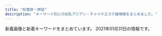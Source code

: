 ```yaml
---
title: "秋葉原・神田"
description: "キーワード別にの巨乳アジアン・チャイナエステ嬢情報をまとめました。"
---
```


新着画像と新着キーワードをまとめています。
2021年01月31日の情報です。

<DmmAffiliateIns />
<KeywordTable
  shops={
    [
    {
        "station": "JR\u795e\u7530\u99c5\u897f\u53e3",
        "keywords": {
            "C": 22,
            "D": 10,
            "87": 6,
            "E": 6,
            "86": 8,
            "85": 2
        },
        "url": "http://chou-massage.work/",
        "name": "\u8776",
        "img_links": [
            "http://chou-massage.work/img/sta4.jpg",
            "http://chou-massage.work/img/st2.jpg",
            "http://chou-massage.work/img/sta1.jpg",
            "http://chou-massage.work/img/nos.jpg",
            "http://chou-massage.work/img/sta2.jpg",
            "http://chou-massage.work/img/fla-1.jpg",
            "http://chou-massage.work/img/st4.jpg",
            "http://chou-massage.work/img/acc.jpg",
            "http://chou-massage.work/sp/img/fla-1.jpg",
            "http://chou-massage.work/img/sta3.jpg",
            "http://chou-massage.work/sp/img/acc.jpg",
            "http://chou-massage.work/sp/img/st3.jpg",
            "http://chou-massage.work/sp/img/fla-3.jpg",
            "http://chou-massage.work/sp/img/fla-2.jpg",
            "http://chou-massage.work/img/fla-2.jpg",
            "http://chou-massage.work/sp/img/mo.png",
            "http://chou-massage.work/img/st3.jpg",
            "http://chou-massage.work/img/botton.jpg",
            "http://chou-massage.work/sp/img/botton.jpg",
            "http://chou-massage.work/img/st1.jpg",
            "http://chou-massage.work/sp/img/st1.jpg",
            "http://chou-massage.work/img/mo.png",
            "http://chou-massage.work/sp/img/sta4.jpg",
            "http://chou-massage.work/img/fla-3.jpg",
            "http://chou-massage.work/sp/img/st4.jpg",
            "http://chou-massage.work/sp/img/sta1.jpg",
            "http://chou-massage.work/sp/img/st2.jpg",
            "http://chou-massage.work/sp/img/sta2.jpg",
            "http://chou-massage.work/sp/img/sta3.jpg",
            "http://chou-massage.work/sp/img/nos.jpg"
        ]
    },
    {
        "name": "Oualia\u30fb\u30af\u30aa\u30ea\u30a2",
        "url": "http://www.asakusabashi-est.xyz/",
        "keywords": {
            "84": 1
        },
        "station": "JR\u6d45\u8349\u6a4b\u99c5\u6771\u53e3",
        "img_links": [
            "http://www.asakusabashi-est.xyz/images/idnex-down/index-down-if_07.jpg",
            "http://www.asakusabashi-est.xyz/images/staff/2/moro/moro.jpg",
            "http://www.asakusabashi-est.xyz/images/index-aridel_24.jpg",
            "http://www.asakusabashi-est.xyz/images/nav/lanmu-t-st.jpg",
            "http://www.asakusabashi-est.xyz/images/nav/lanmu-t-job.jpg",
            "http://www.asakusabashi-est.xyz/images/index-aridel_10.jpg",
            "http://www.asakusabashi-est.xyz/images/shop/zi.png",
            "http://www.asakusabashi-est.xyz/images/idnex-down/index-down-if_05.jpg",
            "http://www.asakusabashi-est.xyz/images/staff/6.jpg",
            "http://www.asakusabashi-est.xyz/images/index-aridel_20.jpg",
            "http://www.asakusabashi-est.xyz/images/index-aridel_18.jpg",
            "http://www.asakusabashi-est.xyz/images/sys/lanmu-zi-s7.png",
            "http://www.asakusabashi-est.xyz/images/idnex-down/index-down-if_03.jpg",
            "http://www.asakusabashi-est.xyz/images/staff/akira.jpg",
            "http://www.asakusabashi-est.xyz/images/staff/4/2.jpg",
            "http://www.asakusabashi-est.xyz/images/top/t2.jpg",
            "http://www.asakusabashi-est.xyz/images/staff/4/3.jpg",
            "http://www.asakusabashi-est.xyz/images/shop/zi2.png",
            "http://www.asakusabashi-est.xyz/images/shop/zi3.png",
            "http://www.asakusabashi-est.xyz/images/index-aridel_02.jpg",
            "http://www.asakusabashi-est.xyz/images/top/t3.png",
            "http://www.asakusabashi-est.xyz/images/staff/4/4.jpg",
            "http://www.asakusabashi-est.xyz/images/index-aridel_07.jpg",
            "http://www.asakusabashi-est.xyz/images/idnex-down/index-down-if_12.jpg",
            "http://www.asakusabashi-est.xyz/images/shop/zi4.png",
            "http://www.asakusabashi-est.xyz/images/nav/lanmu-t-sys.jpg",
            "http://www.asakusabashi-est.xyz/images/top/t3.jpg"
        ]
    },
    {
        "name": "\u30cf\u30d4\u30cd\u30b9",
        "url": "http://loman.ies.fun/",
        "station": "JR\u795e\u7530\u99c5\u5317\u53e3",
        "img_links": [
            "http://loman.ies.fun/images/mobile.jpg",
            "http://loman.ies.fun/photos/sites/33/2020/03/2020032611443518.jpg",
            "http://loman.ies.fun/photos/sites/33/2020/03/202003261138067.jpg",
            "http://loman.ies.fun/images/room4.jpg",
            "http://loman.ies.fun/photos/sites/33/2020/03/2020032611565659.jpg",
            "http://loman.ies.fun/photos/sites/33/2020/03/2020032611555543.jpg",
            "http://loman.ies.fun/images/room1.jpg",
            "http://loman.ies.fun/images/room2.jpg",
            "http://loman.ies.fun/photos/sites/33/2020/03/202003261158439.jpg",
            "http://loman.ies.fun/photos/sites/33/2020/03/2020032611522152.jpg",
            "http://loman.ies.fun/images/s_pick.png",
            "http://loman.ies.fun/photos/sites/33/2020/03/2020032611565587.jpg",
            "http://loman.ies.fun/photos/sites/33/2020/03/2020032612000446.jpg",
            "http://loman.ies.fun/images/top.png",
            "http://loman.ies.fun/images/s_staff.png",
            "http://loman.ies.fun/images/girl-z1.jpg",
            "http://loman.ies.fun/images/girl-z2.jpg",
            "http://loman.ies.fun/photos/sites/33/2020/03/2020032611562755.jpg",
            "http://loman.ies.fun/photos/sites/33/2020/03/202003261151446.jpg",
            "http://loman.ies.fun/photos/sites/33/2020/03/2020032611153250.jpg",
            "http://loman.ies.fun/photos/sites/33/2020/03/2020032611581578.jpg",
            "http://loman.ies.fun/photos/sites/33/2020/03/2020032611553428.jpg",
            "http://loman.ies.fun/images/s_news.png",
            "http://loman.ies.fun/photos/sites/33/2020/08/2020081913260795.jpg",
            "http://loman.ies.fun/photos/sites/33/2020/03/2020032611445885.jpg",
            "http://loman.ies.fun/images/room3.jpg",
            "http://loman.ies.fun/photos/sites/33/2020/03/2020032611581687.jpg",
            "http://loman.ies.fun/photos/sites/33/2020/03/2020032611511046.jpg",
            "http://loman.ies.fun/photos/sites/33/2020/03/2020032611565613.jpg",
            "http://loman.ies.fun/photos/sites/33/2020/03/2020032611445837.jpg",
            "http://loman.ies.fun/photos/sites/33/2020/03/202003261200240.jpg",
            "http://loman.ies.fun/photos/sites/33/2020/03/2020032611584396.jpg"
        ],
        "keywords": {
            "88": 1,
            "86": 8,
            "83": 2,
            "87": 4,
            "D": 11,
            "85": 5,
            "E": 4,
            "C": 33,
            "89": 1
        }
    },
    {
        "name": "\u795e\u7530\u3089\u304f\u697d",
        "keywords": {},
        "url": "http://kanda.msa.jp/",
        "station": "JR\u795e\u7530\u99c5\u5317\u53e3",
        "img_links": [
            "http://kanda.msa.jp/images/home/indnx_sale.png",
            "http://kanda.msa.jp/images/home/indnx_qr.jpg",
            "http://kanda.msa.jp/images/staff_image/staff_06.jpg",
            "http://kanda.msa.jp/images/gallery/gallery_2.jpg",
            "http://kanda.msa.jp/images/flash_a.jpg",
            "http://kanda.msa.jp/images/gallery/gallery_a.jpg",
            "http://kanda.msa.jp/images/home/indnx_re.jpg",
            "http://kanda.msa.jp/images/top/top_01.jpg",
            "http://kanda.msa.jp/images/top/top_04.jpg",
            "http://kanda.msa.jp/images/gallery/gallery_b.jpg",
            "http://kanda.msa.jp/images/gallery/gallery_4.jpg",
            "http://kanda.msa.jp/images/home/QR.png",
            "http://kanda.msa.jp/images/top/top_08.png",
            "http://kanda.msa.jp/images/top/top_03.jpg",
            "http://kanda.msa.jp/images/index_btm.jpg",
            "http://kanda.msa.jp/images/gallery/gallery_3.jpg",
            "http://kanda.msa.jp/images/staff_image/staff_02.jpg",
            "http://kanda.msa.jp/images/gallery/gallery_c.jpg",
            "http://kanda.msa.jp/images/home/indnx_phone.jpg",
            "http://kanda.msa.jp/images/flash_b.jpg",
            "http://kanda.msa.jp/images/staff_image/staff_01.jpg",
            "http://kanda.msa.jp/images/top/top_02.jpg",
            "http://kanda.msa.jp/images/top/top_05.jpg",
            "http://kanda.msa.jp/images/staff_image/staff_05.jpg",
            "http://kanda.msa.jp/images/gallery/gallery_d.jpg",
            "http://kanda.msa.jp/images/staff_image/staff_03.jpg",
            "http://kanda.msa.jp/images/home/top.jpg",
            "http://kanda.msa.jp/images/staff_image/staff_04.jpg",
            "http://kanda.msa.jp/images/gallery/gallery_1.jpg",
            "http://kanda.msa.jp/images/top/top_06.jpg"
        ]
    },
    {
        "keywords": {
            "85": 1,
            "87": 5,
            "D": 10,
            "84": 1,
            "86": 4,
            "F": 1,
            "C": 18
        },
        "name": "AKB",
        "station": "JR\u6d45\u8349\u6a4b\u99c5\u6771\u53e3",
        "img_links": [
            "http://x-akb.info/img/t1.jpg",
            "http://x-akb.info/img/p-50.jpg",
            "http://x-akb.info/img/st44.jpg",
            "http://x-akb.info/img/st049.jpg",
            "http://x-akb.info/img/st0049.jpg",
            "http://x-akb.info/img/st36.jpg",
            "http://x-akb.info/img/bottom.png",
            "http://x-akb.info/img/st40.jpg",
            "http://x-akb.info/img/st050.jpg",
            "http://x-akb.info/img/st0043.jpg",
            "http://x-akb.info/img/st34.jpg",
            "http://x-akb.info/img/st00049.jpg",
            "http://x-akb.info/img/st45.jpg",
            "http://x-akb.info/img/p-35.jpg",
            "http://x-akb.info/img/st49.jpg",
            "http://x-akb.info/img/st50.jpg",
            "http://x-akb.info/img/p-43.jpg",
            "http://x-akb.info/img/p-42.jpg",
            "http://x-akb.info/img/p-45.jpg",
            "http://x-akb.info/img/st035.jpg",
            "http://x-akb.info/img/t2.jpg",
            "http://x-akb.info/img/st043.jpg",
            "http://x-akb.info/img/st46.jpg",
            "http://x-akb.info/img/nos.jpg",
            "http://x-akb.info/img/st0035.jpg",
            "http://x-akb.info/img/p-40.jpg",
            "http://x-akb.info/img/p-34.jpg",
            "http://x-akb.info/img/p-49.jpg",
            "http://asakusabashi.analytics.qlook.net/counter.png",
            "http://x-akb.info/img/st35.jpg",
            "http://x-akb.info/img/p-44.jpg",
            "http://x-akb.info/img/mo.png",
            "http://x-akb.info/img/p-46.jpg",
            "http://x-akb.info/img/p-36.jpg",
            "http://x-akb.info/img/t3.jpg",
            "http://x-akb.info/img/st42.jpg"
        ],
        "url": "http://x-akb.info/"
    },
    {
        "name": "\u697d\u5712",
        "url": "http://rakuen.weblog.tc/",
        "station": "JR\u79cb\u8449\u539f\u99c5\u662d\u548c\u901a\u308a\u53e3",
        "keywords": {
            "86": 3,
            "90": 1,
            "D": 3,
            "E": 3,
            "85": 2,
            "87": 1
        },
        "img_links": [
            "http://rakuen.weblog.tc/2/uploadimg/1597806778.jpg",
            "http://rakuen.weblog.tc/2/uploadimg/1610606104.jpg",
            "http://rakuen.weblog.tc/2/uploadimg/1608816747.jpg",
            "http://rakuen.weblog.tc/news.jpg",
            "http://rakuen.weblog.tc/sys1.jpg",
            "http://rakuen.weblog.tc/2/uploadimg/1607661251.jpg",
            "http://rakuen.weblog.tc/head.jpg",
            "http://rakuen.weblog.tc/s1.png",
            "http://rakuen.weblog.tc/int1.png",
            "http://rakuen.weblog.tc/2/uploadimg/1604372331.jpg",
            "http://rakuen.weblog.tc/sys2.jpg",
            "http://rakuen.weblog.tc/2/uploadimg/1610606335.jpg",
            "http://rakuen.weblog.tc/2/uploadimg/1587527299.jpg",
            "http://rakuen.weblog.tc/2/uploadimg/1591787978.jpg",
            "http://rakuen.weblog.tc/staff_t.jpg",
            "http://rakuen.weblog.tc/2/uploadimg/1587527512.jpg"
        ]
    },
    {
        "keywords": {
            "C": 35,
            "E": 2,
            "G": 2,
            "D": 20
        },
        "url": "http://refresh-salon.tokyo/",
        "img_links": [
            "http://refresh-salon.tokyo/images/st/st_mariko.jpg",
            "http://refresh-salon.tokyo/images/img/wanted.jpg",
            "http://refresh-salon.tokyo/images/st/st_junko.jpg",
            "http://refresh-salon.tokyo/images/st/st_mei.jpg",
            "http://refresh-salon.tokyo/images/st/st_miko.jpg",
            "http://refresh-salon.tokyo/images/st/st_anna.jpg",
            "http://refresh-salon.tokyo/images/topimage/main2.jpg",
            "http://refresh-salon.tokyo/images/st/st_rin.jpg",
            "http://refresh-salon.tokyo/images/st/st_momo.jpg",
            "http://refresh-salon.tokyo/images/st/st_aiko.jpg",
            "http://refresh-salon.tokyo/images/st/st_nana.jpg",
            "http://refresh-salon.tokyo/images/st/st_saya.jpg",
            "http://refresh-salon.tokyo/images/st/st_risa.jpg",
            "http://refresh-salon.tokyo/images/st/st_koko.jpg"
        ],
        "name": "\u3082\u307f\u697d",
        "station": "JR\u795e\u7530\u99c5\u897f\u53e3"
    },
    {
        "keywords": {
            "G": 1,
            "84": 8,
            "87": 26,
            "\u30bb\u30af\u30b7\u30fc": 1,
            "95": 1,
            "83": 7,
            "85": 17,
            "88": 7,
            "F": 5,
            "\u4e73": 2,
            "\u80f8": 1,
            "H": 3,
            "89": 8,
            "E": 16,
            "86": 11,
            "92": 1,
            "96": 3,
            "90": 4,
            "D": 33,
            "C": 15,
            "\u5de8\u4e73": 1
        },
        "url": "https://www.a-side.com/k-kourakuen/",
        "station": "JR\u795e\u7530\u99c5\u5317\u53e3",
        "img_links": [
            "https://static.a-side.com/photo/shop/26547/list.jpg",
            "https://static.a-side.com/photo/shop/33592/list.jpg",
            "https://img.a-side.com/photo/premium/20210128/33649_01_top1.jpg",
            "https://static.a-side.com/photo/shop/19068/list.jpg",
            "https://img.a-side.com/photo/koko/14648/ss.jpg",
            "https://img.a-side.com/photo/koko/34140/image.jpg",
            "https://img.a-side.com/photo/digicame/20210108/12559_03.jpg",
            "https://static.a-side.com/photo/shop/34644/list.jpg",
            "https://static.a-side.com/photo/shop/17223/list.jpg",
            "https://www.a-side.com/include/img/premium/placeholder.png",
            "https://static.a-side.com/photo/shop/31971/list.jpg",
            "https://static.a-side.com/photo/shop/20362/list.jpg",
            "https://img.a-side.com/photo/question/20201221/photo12.jpg",
            "https://img.a-side.com/photo/premium/20210120/34449_01_sp.jpg",
            "https://static.a-side.com/photo/shop/31018/list.jpg",
            "https://static.a-side.com/photo/shop/30901/list.jpg",
            "https://img.a-side.com/photo/digicame/20210119/25065_02.jpg",
            "https://static.a-side.com/photo/shop/31403/list.jpg",
            "https://img.a-side.com/photo/koko/22504/image.jpg",
            "https://static.a-side.com/photo/shop/29848/list.jpg",
            "https://img.a-side.com/photo/premium/20210106/18452_01_top1.jpg",
            "https://static.a-side.com/photo/shop/31534/list.jpg",
            "https://img.a-side.com/photo/question/20201221/photo11.jpg",
            "https://img.a-side.com/photo/question/20171011/bn.jpg",
            "https://static.a-side.com/photo/shop/26502/list.jpg",
            "https://img.a-side.com/photo/premium/20210122/16032_01_top1.jpg",
            "https://static.a-side.com/photo/shop/33402/list.jpg",
            "https://static.a-side.com/photo/shop/31401/list.jpg",
            "https://img.a-side.com/photo/premium/20210113/24050_01_top1.jpg",
            "https://img.a-side.com/photo/weekly/20210108/bn.jpg",
            "https://img.a-side.com/photo/question/20171115/bn.jpg",
            "https://img.a-side.com/photo/digicame/20210105/31399_01.jpg",
            "https://static.a-side.com/photo/shop/15122/list.jpg",
            "https://static.a-side.com/photo/shop/17252/list.jpg",
            "https://img.a-side.com/photo/koko/22696/image.jpg",
            "https://img.a-side.com/photo/digicame/20210104/16078_02.jpg",
            "https://img.a-side.com/photo/question/20201221/photo13.jpg",
            "https://static.a-side.com/photo/shop/30429/list.jpg",
            "https://img.a-side.com/photo/koko/26035/image.jpg",
            "https://img.a-side.com/photo/digicame/20210129/20165_03.jpg",
            "https://static.a-side.com/photo/shop/22107/list.jpg",
            "https://img.a-side.com/photo/koko/14648/shop/1.jpg",
            "https://static.a-side.com/photo/shop/27398/list.jpg",
            "https://static.a-side.com/photo/shop/18153/list.jpg",
            "https://img.a-side.com/photo/digicame/20210121/31406_01.jpg",
            "https://img.a-side.com/photo/question/20201221/photo10.jpg",
            "https://static.a-side.com/photo/shop/32614/list.jpg",
            "https://static.a-side.com/photo/shop/28223/list.jpg",
            "https://img.a-side.com/photo/question/20201221/photo14.jpg",
            "https://img.a-side.com/photo/digicame/20210122/29625_01.jpg",
            "https://static.a-side.com/photo/shop/30430/list.jpg",
            "https://static.a-side.com/photo/shop/24663/list.jpg",
            "https://static.a-side.com/photo/shop/29730/list.jpg",
            "https://img.a-side.com/photo/question/20201221/photo03.jpg",
            "https://img.a-side.com/photo/koko/14648/massage/1.jpg",
            "https://img.a-side.com/photo/koko/30113/image.jpg",
            "https://img.a-side.com/photo/weekly/20210101/bn.jpg",
            "https://img.a-side.com/photo/question/20201221/photo09.jpg",
            "https://static.a-side.com/photo/shop/33789/list.jpg",
            "https://img.a-side.com/photo/premium/20210121/30113_01_top1.jpg",
            "https://img.a-side.com/photo/premium/20210125/34965_01_top1.jpg",
            "https://static.a-side.com/photo/shop/28456/list.jpg",
            "https://img.a-side.com/photo/koko/34669/image.jpg",
            "https://static.a-side.com/photo/shop/34965/list.jpg",
            "https://static.a-side.com/photo/shop/26130/list.jpg",
            "https://static.a-side.com/photo/shop/14648/list.jpg",
            "https://img.a-side.com/photo/question/20200708/bn.jpg",
            "https://img.a-side.com/photo/premium/20210122/27898_01_sp.jpg",
            "https://static.a-side.com/photo/shop/31387/list.jpg",
            "https://static.a-side.com/photo/shop/31414/list.jpg",
            "https://img.a-side.com/photo/question/20201221/photo01.jpg",
            "https://static.a-side.com/photo/shop/25170/list.jpg",
            "https://img.a-side.com/photo/weekly/20210129/bn.jpg",
            "https://img.a-side.com/photo/koko/14648/massage/2.jpg",
            "https://static.a-side.com/photo/shop/25398/list.jpg",
            "https://static.a-side.com/photo/shop/12836/list.jpg",
            "https://static.a-side.com/photo/shop/33406/list.jpg",
            "https://img.a-side.com/photo/premium/20210118/30430_01_top1.jpg",
            "https://www.a-side.com/k-kourakuen/staff/haru/index.jpg",
            "https://static.a-side.com/photo/shop/16272/list.jpg",
            "https://static.a-side.com/photo/shop/34140/list.jpg",
            "https://www.a-side.com/k-kourakuen/images/info/photo01.jpg",
            "https://static.a-side.com/photo/shop/25675/list.jpg",
            "https://static.a-side.com/photo/shop/30305/list.jpg",
            "https://img.a-side.com/photo/koko/14648/massage/4.jpg",
            "https://www.a-side.com/include/img/common/placeholder.png",
            "https://static.a-side.com/photo/shop/34987/list.jpg",
            "https://img.a-side.com/photo/digicame/20210114/21054_01.jpg",
            "https://www.a-side.com/k-kourakuen/staff/kasumi/01.jpg",
            "https://img.a-side.com/photo/koko/34449/image.jpg",
            "https://img.a-side.com/photo/koko/34512/image.jpg",
            "https://www.a-side.com/k-kourakuen/staff/momoko/01.jpg",
            "https://static.a-side.com/photo/shop/21136/list.jpg",
            "https://img.a-side.com/photo/digicame/20210121/31406_02.jpg",
            "https://static.a-side.com/photo/shop/31400/list.jpg",
            "https://static.a-side.com/photo/shop/32006/list.jpg",
            "https://img.a-side.com/photo/digicame/20210115/34140_02.jpg",
            "https://static.a-side.com/photo/shop/32607/list.jpg",
            "https://img.a-side.com/photo/digicame/20210122/26456_02.jpg",
            "https://img.a-side.com/photo/digicame/20210111/15858_04.jpg",
            "https://static.a-side.com/photo/shop/30346/list.jpg",
            "https://img.a-side.com/photo/koko/14648/route/1.jpg",
            "https://img.a-side.com/photo/premium/20210104/34140_01_top1.jpg",
            "https://static.a-side.com/photo/shop/31363/list.jpg",
            "https://img.a-side.com/photo/koko/29655/image.jpg",
            "https://static.a-side.com/photo/shop/33649/list.jpg",
            "https://static.a-side.com/photo/shop/27630/list.jpg",
            "https://img.a-side.com/photo/premium/20210126/18614_01_top1.jpg",
            "https://www.a-side.com/include/img/premium/dummy.png",
            "https://static.a-side.com/photo/shop/28062/list.jpg",
            "https://static.a-side.com/photo/shop/22601/list.jpg",
            "https://img.a-side.com/photo/digicame/20210119/30305_01.jpg",
            "https://img.a-side.com/photo/koko/14648/girls/3.jpg",
            "https://static.a-side.com/photo/shop/21196/list.jpg",
            "https://static.a-side.com/photo/shop/14189/list.jpg",
            "https://static.a-side.com/photo/shop/25019/list.jpg",
            "https://img.a-side.com/photo/koko/14648/shop/2.jpg",
            "https://www.a-side.com/k-kourakuen/images/massage/photo04.jpg",
            "https://img.a-side.com/photo/koko/14648/girls/4.jpg",
            "https://static.a-side.com/photo/shop/22869/list.jpg",
            "https://static.a-side.com/photo/shop/27592/list.jpg",
            "https://static.a-side.com/photo/shop/28305/list.jpg",
            "https://static.a-side.com/photo/shop/18452/list.jpg",
            "https://img.a-side.com/photo/question/20201221/photo02.jpg",
            "https://static.a-side.com/photo/shop/27777/list.jpg",
            "https://static.a-side.com/photo/shop/30704/list.jpg",
            "https://static.a-side.com/photo/shop/20875/list.jpg",
            "https://www.a-side.com/k-kourakuen/images/massage/photo03.jpg",
            "https://static.a-side.com/photo/shop/27348/list.jpg",
            "https://static.a-side.com/photo/shop/29705/list.jpg",
            "https://static.a-side.com/photo/shop/14310/list.jpg",
            "https://static.a-side.com/photo/shop/20335/list.jpg",
            "https://static.a-side.com/photo/shop/33849/list.jpg",
            "https://static.a-side.com/photo/shop/31391/list.jpg",
            "https://static.a-side.com/photo/shop/34660/list.jpg",
            "https://static.a-side.com/photo/shop/19411/list.jpg",
            "https://img.a-side.com/photo/koko/14648/girls/1.jpg",
            "https://img.a-side.com/photo/koko/21913/image.jpg",
            "https://static.a-side.com/photo/shop/25065/list.jpg",
            "https://img.a-side.com/photo/premium/20210104/34987_01_index.jpg",
            "https://static.a-side.com/photo/shop/34169/list.jpg",
            "https://img.a-side.com/photo/premium/20210112/30430_01_top1.jpg",
            "https://img.a-side.com/photo/question/20200812/bn.jpg",
            "https://static.a-side.com/photo/shop/34449/list.jpg",
            "https://img.a-side.com/photo/koko/32924/image.jpg",
            "https://static.a-side.com/photo/shop/30648/list.jpg",
            "https://static.a-side.com/photo/shop/25785/list.jpg",
            "https://static.a-side.com/photo/shop/33637/list.jpg",
            "https://img.a-side.com/photo/koko/16032/image.jpg",
            "https://static.a-side.com/photo/shop/25495/list.jpg",
            "https://static.a-side.com/photo/shop/27898/list.jpg",
            "https://static.a-side.com/photo/shop/35000/list.jpg",
            "https://static.a-side.com/photo/shop/21540/list.jpg",
            "https://img.a-side.com/photo/koko/14648/girls/2.jpg",
            "https://static.a-side.com/photo/shop/20251/list.jpg",
            "https://static.a-side.com/photo/shop/30051/list.jpg",
            "https://static.a-side.com/photo/shop/26456/list.jpg",
            "https://static.a-side.com/photo/shop/33596/list.jpg",
            "https://static.a-side.com/photo/shop/23877/list.jpg",
            "https://static.a-side.com/photo/shop/34512/list.jpg",
            "https://www.a-side.com/k-kourakuen/images/coupon/info.png",
            "https://img.a-side.com/photo/question/20201221/sp.jpg",
            "https://img.a-side.com/photo/premium/20210105/34965_01_top1.jpg",
            "https://static.a-side.com/photo/shop/22504/list.jpg",
            "https://static.a-side.com/photo/shop/16032/list.jpg",
            "https://www.a-side.com/k-kourakuen/staff/moe/01.jpg",
            "https://static.a-side.com/photo/shop/31404/list.jpg",
            "https://static.a-side.com/photo/shop/24050/list.jpg",
            "https://static.a-side.com/photo/shop/24920/list.jpg",
            "https://static.a-side.com/photo/shop/25875/list.jpg",
            "https://static.a-side.com/photo/shop/20342/list.jpg",
            "https://static.a-side.com/photo/shop/16078/list.jpg",
            "https://static.a-side.com/photo/shop/31455/list.jpg",
            "https://static.a-side.com/photo/shop/33593/list.jpg",
            "https://static.a-side.com/photo/shop/31388/list.jpg",
            "https://img.a-side.com/photo/question/20201221/photo06.jpg",
            "https://img.a-side.com/photo/koko/31363/image.jpg",
            "https://img.a-side.com/photo/koko/14648/route/2.jpg",
            "https://static.a-side.com/photo/shop/34768/list.jpg",
            "https://static.a-side.com/photo/shop/22728/list.jpg",
            "https://static.a-side.com/photo/shop/30069/list.jpg",
            "https://static.a-side.com/photo/shop/26717/list.jpg",
            "https://static.a-side.com/photo/shop/10346/list.jpg",
            "https://img.a-side.com/photo/koko/26547/image.jpg",
            "https://static.a-side.com/photo/shop/31533/list.jpg",
            "https://img.a-side.com/photo/kandeli/19498.jpg",
            "https://img.a-side.com/photo/koko/14648/girls_p/2.jpg",
            "https://static.a-side.com/photo/shop/34907/list.jpg",
            "https://static.a-side.com/photo/shop/31813/list.jpg",
            "https://img.a-side.com/photo/digicame/20210119/25065_04.jpg",
            "https://static.a-side.com/photo/shop/35149/list.jpg",
            "https://www.a-side.com/k-kourakuen/images/banner/koko_468x60.jpg",
            "https://img.a-side.com/photo/premium/20210101/27898_01_top1.jpg",
            "https://img.a-side.com/photo/premium/20210114/30430_01_top1.jpg",
            "https://static.a-side.com/photo/shop/19750/list.jpg",
            "https://img.a-side.com/photo/koko/26192/image.jpg",
            "https://static.a-side.com/photo/shop/27698/list.jpg",
            "https://static.a-side.com/photo/shop/33321/list.jpg",
            "https://www.a-side.com/k-kourakuen/images/massage/photo01.jpg",
            "https://img.a-side.com/photo/koko/21711/image.jpg",
            "https://static.a-side.com/photo/shop/18247/list.jpg",
            "https://static.a-side.com/photo/shop/21433/list.jpg",
            "https://img.a-side.com/photo/digicame/20210118/25203_04.jpg",
            "https://static.a-side.com/photo/shop/32897/list.jpg",
            "https://img.a-side.com/photo/koko/31813/image.jpg",
            "https://static.a-side.com/photo/shop/16733/list.jpg",
            "https://img.a-side.com/photo/digicame/20210126/27698_02.jpg",
            "https://static.a-side.com/photo/shop/29858/list.jpg",
            "https://img.a-side.com/photo/koko/20335/image.jpg",
            "https://img.a-side.com/photo/koko/18452/image.jpg",
            "https://static.a-side.com/photo/shop/35132/list.jpg",
            "https://img.a-side.com/photo/premium/20210105/34987_01_top1.jpg",
            "https://img.a-side.com/photo/question/20161116/bn.jpg",
            "https://static.a-side.com/photo/shop/26192/list.jpg",
            "https://www.a-side.com/k-kourakuen/images/top_notice.jpg",
            "https://static.a-side.com/photo/shop/21762/list.jpg",
            "https://img.a-side.com/photo/digicame/20210122/12559_03.jpg",
            "https://img.a-side.com/photo/digicame/20210106/23877_02.jpg",
            "https://static.a-side.com/photo/shop/35170/list.jpg",
            "https://img.a-side.com/photo/koko/34965/image.jpg",
            "https://static.a-side.com/photo/shop/29395/list.jpg",
            "https://static.a-side.com/photo/shop/21711/list.jpg",
            "https://static.a-side.com/photo/shop/27129/list.jpg",
            "https://static.a-side.com/photo/shop/22173/list.jpg",
            "https://img.a-side.com/photo/premium/20210121/30113_01_sp.jpg",
            "https://static.a-side.com/photo/shop/32320/list.jpg",
            "https://img.a-side.com/photo/digicame/20210107/28058_02.jpg",
            "https://img.a-side.com/photo/kandeli/13332.jpg",
            "https://static.a-side.com/photo/shop/16019/list.jpg",
            "https://static.a-side.com/photo/shop/21054/list.jpg",
            "https://static.a-side.com/photo/shop/12568/list.jpg",
            "https://static.a-side.com/photo/shop/26035/list.jpg",
            "https://static.a-side.com/photo/shop/26654/list.jpg",
            "https://static.a-side.com/photo/shop/34669/list.jpg",
            "https://img.a-side.com/photo/question/20171101/bn.jpg",
            "https://img.a-side.com/photo/digicame/20210121/32607_03.jpg",
            "https://img.a-side.com/photo/question/20180725/bn.jpg",
            "https://static.a-side.com/photo/shop/18324/list.jpg",
            "https://img.a-side.com/photo/digicame/20210112/28062_03.jpg",
            "https://img.a-side.com/photo/koko/22107/image.jpg",
            "https://img.a-side.com/photo/koko/14648/girls_p/1.jpg",
            "https://img.a-side.com/photo/digicame/20210127/20991_02.jpg",
            "https://static.a-side.com/photo/shop/31399/list.jpg",
            "https://static.a-side.com/photo/shop/30040/list.jpg",
            "https://img.a-side.com/photo/digicame/20210101/28062_01.jpg",
            "https://img.a-side.com/photo/premium/20210127/34669_01_top1.jpg",
            "https://static.a-side.com/photo/shop/32458/list.jpg",
            "https://img.a-side.com/photo/premium/20210120/34449_01_top1.jpg",
            "https://static.a-side.com/photo/shop/31407/list.jpg",
            "https://img.a-side.com/photo/koko/34987/image.jpg",
            "https://static.a-side.com/photo/shop/22456/list.jpg",
            "https://static.a-side.com/photo/shop/31390/list.jpg",
            "https://static.a-side.com/photo/shop/31411/list.jpg",
            "https://static.a-side.com/photo/shop/22696/list.jpg",
            "https://static.a-side.com/photo/shop/33255/list.jpg",
            "https://static.a-side.com/photo/shop/33915/list.jpg",
            "https://static.a-side.com/photo/shop/33796/list.jpg",
            "https://img.a-side.com/photo/question/20201221/photo05.jpg",
            "https://static.a-side.com/photo/shop/33606/list.jpg",
            "https://www.a-side.com/k-kourakuen/staff/momoko/index.jpg",
            "https://img.a-side.com/photo/koko/14648/route/3.jpg",
            "https://static.a-side.com/photo/shop/25050/list.jpg",
            "https://static.a-side.com/photo/shop/25598/list.jpg",
            "https://www.a-side.com/k-kourakuen/images/coupon/presented.png",
            "https://static.a-side.com/photo/shop/30113/list.jpg",
            "https://img.a-side.com/photo/koko/14648/shop/3.jpg",
            "https://img.a-side.com/photo/koko/21985/image.jpg",
            "https://www.a-side.com/k-kourakuen/images/massage/photo02.jpg",
            "https://static.a-side.com/photo/shop/35086/list.jpg",
            "https://static.a-side.com/photo/shop/35215/list.jpg",
            "https://static.a-side.com/photo/shop/32689/list.jpg",
            "https://img.a-side.com/photo/question/20201221/photo04.jpg",
            "https://img.a-side.com/photo/koko/14648/girls_p/4.jpg",
            "https://static.a-side.com/photo/shop/31593/list.jpg",
            "https://static.a-side.com/photo/shop/29890/list.jpg",
            "https://static.a-side.com/photo/shop/31396/list.jpg",
            "https://static.a-side.com/photo/shop/33708/list.jpg",
            "https://static.a-side.com/photo/shop/30259/list.jpg",
            "https://static.a-side.com/photo/shop/35020/list.jpg",
            "https://img.a-side.com/photo/koko/30901/image.jpg",
            "https://img.a-side.com/photo/koko/33649/image.jpg",
            "https://www.a-side.com/k-kourakuen/images/info/photo04.jpg",
            "https://static.a-side.com/photo/shop/16718/list.jpg",
            "https://img.a-side.com/photo/digicame/20210120/25398_01.jpg",
            "https://static.a-side.com/photo/shop/19746/list.jpg",
            "https://static.a-side.com/photo/shop/30509/list.jpg",
            "https://static.a-side.com/photo/shop/19987/list.jpg",
            "https://static.a-side.com/photo/shop/11708/list.jpg",
            "https://static.a-side.com/photo/shop/34764/list.jpg",
            "https://img.a-side.com/photo/koko/34071/image.jpg",
            "https://static.a-side.com/photo/shop/25026/list.jpg",
            "https://img.a-side.com/photo/koko/25875/image.jpg",
            "https://img.a-side.com/photo/premium/20210107/34987_01_top1.jpg",
            "https://img.a-side.com/photo/weekly/20210122/bn.jpg",
            "https://img.a-side.com/photo/koko/14648/shop/4.jpg",
            "https://img.a-side.com/photo/koko/14648/massage/3.jpg",
            "https://www.a-side.com/k-kourakuen/staff/moe/index.jpg",
            "https://img.a-side.com/photo/premium/20210104/34987_01_top1.jpg",
            "https://static.a-side.com/photo/shop/32833/list.jpg",
            "https://static.a-side.com/photo/shop/21913/list.jpg",
            "https://img.a-side.com/photo/koko/24050/image.jpg",
            "https://static.a-side.com/photo/shop/33490/list.jpg",
            "https://img.a-side.com/photo/question/20201028/bn.jpg",
            "https://static.a-side.com/photo/shop/28058/list.jpg",
            "https://img.a-side.com/photo/koko/25675/image.jpg",
            "https://img.a-side.com/photo/question/20180314/bn.jpg",
            "https://img.a-side.com/photo/digicame/20210113/25398_04.jpg",
            "https://img.a-side.com/photo/koko/16272/image.jpg",
            "https://img.a-side.com/photo/koko/14310/image.jpg",
            "https://img.a-side.com/photo/koko/18614/image.jpg",
            "https://img.a-side.com/photo/koko/14648/route/4.jpg",
            "https://static.a-side.com/photo/shop/33529/list.jpg",
            "https://img.a-side.com/photo/koko/14648/girls_p/3.jpg",
            "https://img.a-side.com/photo/koko/30371/image.jpg",
            "https://static.a-side.com/photo/shop/26274/list.jpg",
            "https://static.a-side.com/photo/shop/16482/list.jpg",
            "https://img.a-side.com/photo/digicame/20210119/31399_04.jpg",
            "https://static.a-side.com/photo/shop/16384/list.jpg",
            "https://img.a-side.com/photo/question/20201221/photo08.jpg",
            "https://img.a-side.com/photo/digicame/20210128/28058_03.jpg",
            "https://static.a-side.com/photo/shop/24265/list.jpg",
            "https://www.a-side.com/k-kourakuen/staff/emi/index.jpg",
            "https://img.a-side.com/photo/question/20170215/bn.jpg",
            "https://www.a-side.com/include/img/area_each/icon_koko.png",
            "https://img.a-side.com/photo/weekly/20210129/sp.jpg",
            "https://img.a-side.com/photo/question/20201221/photo07.jpg",
            "https://static.a-side.com/photo/shop/30371/list.jpg",
            "https://static.a-side.com/photo/shop/22918/list.jpg",
            "https://static.a-side.com/photo/shop/15858/list.jpg",
            "https://img.a-side.com/photo/question/20201221/bn.jpg",
            "https://static.a-side.com/photo/shop/34847/list.jpg",
            "https://static.a-side.com/photo/shop/27501/list.jpg",
            "https://img.a-side.com/photo/premium/20210119/33649_01_sp.jpg",
            "https://static.a-side.com/photo/shop/20165/list.jpg",
            "https://www.a-side.com/k-kourakuen/staff/kasumi/index.jpg",
            "https://img.a-side.com/photo/koko/22918/image.jpg",
            "https://img.a-side.com/photo/premium/20210119/33649_01_top1.jpg",
            "https://static.a-side.com/photo/shop/30361/list.jpg",
            "https://static.a-side.com/photo/shop/33272/list.jpg",
            "https://static.a-side.com/photo/shop/25203/list.jpg",
            "https://img.a-side.com/photo/digicame/20210125/21711_02.jpg",
            "https://static.a-side.com/photo/shop/29914/list.jpg",
            "https://static.a-side.com/photo/shop/28789/list.jpg",
            "https://static.a-side.com/photo/shop/20686/list.jpg",
            "https://img.a-side.com/photo/koko/14648/image.jpg",
            "https://static.a-side.com/photo/shop/29655/list.jpg",
            "https://static.a-side.com/photo/shop/24528/list.jpg",
            "https://static.a-side.com/photo/shop/33377/list.jpg",
            "https://img.a-side.com/photo/koko/33490/image.jpg",
            "https://img.a-side.com/photo/koko/31175/image.jpg",
            "https://www.a-side.com/k-kourakuen/images/info/photo02.jpg",
            "https://static.a-side.com/photo/shop/27473/list.jpg",
            "https://www.a-side.com/k-kourakuen/staff/emi/01.jpg",
            "https://img.a-side.com/photo/digicame/20210122/29625_04.jpg",
            "https://www.a-side.com/k-kourakuen/staff/mimi/01.jpg",
            "https://img.a-side.com/photo/premium/20210129/34669_01_top1.jpg",
            "https://static.a-side.com/photo/shop/25465/list.jpg",
            "https://www.a-side.com/k-kourakuen/staff/mimi/index.jpg",
            "https://static.a-side.com/photo/shop/34276/list.jpg",
            "https://static.a-side.com/photo/shop/32924/list.jpg",
            "https://static.a-side.com/photo/shop/29606/list.jpg",
            "https://static.a-side.com/photo/shop/26974/list.jpg",
            "https://static.a-side.com/photo/shop/18614/list.jpg",
            "https://static.a-side.com/photo/shop/31758/list.jpg",
            "https://www.a-side.com/k-kourakuen/images/covergirl.jpg",
            "https://img.a-side.com/photo/premium/20210101/27898_02_top1.jpg",
            "https://static.a-side.com/photo/shop/31406/list.jpg",
            "https://img.a-side.com/photo/koko/33592/image.jpg",
            "https://www.a-side.com/k-kourakuen/staff/aoi/index.jpg",
            "https://img.a-side.com/photo/premium/20210122/27898_01_top1.jpg",
            "https://img.a-side.com/photo/premium/20210111/34449_01_top1.jpg",
            "https://static.a-side.com/photo/shop/34071/list.jpg",
            "https://www.a-side.com/k-kourakuen/images/info/photo03.jpg",
            "https://static.a-side.com/photo/shop/31175/list.jpg",
            "https://static.a-side.com/photo/shop/12823/list.jpg",
            "https://static.a-side.com/photo/shop/21985/list.jpg",
            "https://static.a-side.com/photo/shop/34961/list.jpg",
            "https://static.a-side.com/photo/shop/25640/list.jpg"
        ],
        "name": "\u5eb7\u697d\u5712"
    },
    {
        "station": "JR\u795e\u7530\u99c5\u5317\u53e3",
        "img_links": [
            "http://nene-kanda.net/images/share/pagetop.png",
            "http://nene-kanda.net/images/share/tel.png",
            "http://nene-kanda.net/images/st/st_ruru.jpg",
            "http://nene-kanda.net/images/4.jpg",
            "http://nene-kanda.net/images/3.jpg",
            "http://nene-kanda.net/images/topimage/subimage.jpg",
            "http://nene-kanda.net/images/st/st_mimi.jpg",
            "http://nene-kanda.net/images/share/sptel.png",
            "http://nene-kanda.net/images/st/st_mie.jpg",
            "http://nene-kanda.net/images/st/st_hitomi.jpg",
            "http://nene-kanda.net/images/topimage/topimage.jpg",
            "http://nene-kanda.net/images/2.jpg",
            "http://nene-kanda.net/images/st/st_mao.jpg",
            "http://nene-kanda.net/images/st/st_miki.jpg",
            "http://nene-kanda.net/images/1.jpg",
            "http://nene-kanda.net/images/st/st_saki.jpg"
        ],
        "name": "NeNe\uff5e\u30cd\u30cd\uff5e",
        "url": "http://nene-kanda.net/index.html",
        "keywords": {
            "E": 4,
            "D": 9,
            "F": 4,
            "C": 31
        }
    },
    {
        "img_links": [
            "http://gakuenadmin.jpest.net/uploads/2020/11/2020111905093958.jpeg",
            "http://gakuenadmin.jpest.net/uploads/2020/11/g4.jpg",
            "http://gakuen.jpest.net/images/c2.jpg",
            "http://gakuenadmin.jpest.net/uploads/2020/12/2020121716053782.jpeg",
            "http://gakuen.jpest.net/images/c7.jpg",
            "http://gakuenadmin.jpest.net/uploads/2021/01/2021012602175845.jpeg",
            "http://gakuen.jpest.net/images/c10.jpg",
            "http://gakuenadmin.jpest.net/uploads/2020/11/2020112607090815.jpeg",
            "http://gakuen.jpest.net/images/c4.jpg",
            "http://gakuenadmin.jpest.net/uploads/2020/11/2020111707403491.jpg",
            "http://gakuenadmin.jpest.net/uploads/2020/11/2020112607060423-e1606374397526.jpeg",
            "http://gakuenadmin.jpest.net/uploads/2020/12/202012171602335.jpeg",
            "http://gakuen.jpest.net/images/c8.jpg",
            "http://gakuen.jpest.net/images/c5.jpg",
            "http://gakuen.jpest.net/images/tel.png",
            "http://gakuenadmin.jpest.net/uploads/2020/11/2020112607092280.jpeg",
            "http://gakuenadmin.jpest.net/uploads/2021/01/2021012602203148.jpeg",
            "http://gakuenadmin.jpest.net/uploads/2020/11/2020111707393172.jpg",
            "http://gakuen.jpest.net/images/c1.jpg",
            "http://gakuen.jpest.net/images/c3.jpg",
            "http://gakuenadmin.jpest.net/uploads/2021/01/2021013104094765.jpg",
            "http://gakuenadmin.jpest.net/uploads/2020/11/2020111905172382.jpeg",
            "http://gakuenadmin.jpest.net/uploads/2021/01/2021013104085726.jpg",
            "http://gakuen.jpest.net/images/c6.jpg",
            "http://gakuenadmin.jpest.net/uploads/2020/11/2020111905143846.jpeg",
            "http://gakuenadmin.jpest.net/uploads/2020/11/202011170741460.jpg",
            "http://gakuen.jpest.net/images/c9.jpg"
        ],
        "url": "http://gakuen.jpest.net/",
        "keywords": {
            "88": 1,
            "E": 1,
            "89": 2,
            "F": 2
        },
        "name": "\u5c11\u5973\u5b66\u5712",
        "station": "JR\u79cb\u8449\u539f\u99c5\u662d\u548c\u901a\u308a\u53e3"
    },
    {
        "url": "http://kaede.tyo.cm/",
        "station": "JR\u795e\u7530\u99c5\u6771\u53e3",
        "img_links": [
            "http://kaede.tyo.cm/photos/sites/15/2017/05/05.jpg",
            "http://kaede.tyo.cm/photos/sites/15/2018/12/2018122811325315.jpg",
            "http://kaede.tyo.cm/photos/sites/15/2019/07/2019072218445895.jpg",
            "http://kaede.tyo.cm/photos/sites/15/2018/12/2018122110282270.jpg",
            "http://kaede.tyo.cm/photos/sites/15/2018/07/201807050359241.jpg",
            "http://kaede.tyo.cm/images/n3.png",
            "http://kaede.tyo.cm/photos/sites/15/2020/03/2020031613344696.jpg",
            "http://kaede.tyo.cm/photos/sites/15/2018/06/2018060802410544.jpg",
            "http://kaede.tyo.cm/photos/sites/15/2019/11/2019110102312566.jpg",
            "http://kaede.tyo.cm/images/s_staff.jpg",
            "http://kaede.tyo.cm/photos/sites/15/2019/08/201908021145272.jpg",
            "http://kaede.tyo.cm/photos/sites/15/2018/09/2018092310253191.jpg",
            "http://kaede.tyo.cm/photos/sites/15/2020/08/2020081913203996.jpg",
            "http://kaede.tyo.cm/photos/sites/15/2017/04/8.jpg",
            "http://kaede.tyo.cm/images/top.png",
            "http://kaede.tyo.cm/images/room1.jpg",
            "http://kaede.tyo.cm/images/room2.jpg",
            "http://kaede.tyo.cm/photos/sites/15/2018/03/2018032208244424.jpg",
            "http://kaede.tyo.cm/photos/sites/15/2017/03/298510852981895493.jpg",
            "http://kaede.tyo.cm/photos/sites/15/2017/12/2017121802123582.jpg",
            "http://kaede.tyo.cm/images/s1.png",
            "http://kaede.tyo.cm/images/room3.jpg",
            "http://kaede.tyo.cm/photos/sites/15/2017/11/2017112902394723.jpg",
            "http://kaede.tyo.cm/images/s_pick.png",
            "http://kaede.tyo.cm/images/room4.jpg",
            "http://kaede.tyo.cm/photos/sites/15/2018/01/2018013009203349.jpg",
            "http://kaede.tyo.cm/photos/sites/15/2019/09/2019092410360674.jpg",
            "http://kaede.tyo.cm/photos/sites/15/2018/04/2018042103445537.jpg",
            "http://kaede.tyo.cm/photos/sites/15/2017/05/1.jpg",
            "http://kaede.tyo.cm/photos/sites/15/2018/03/2018031401333199.jpg",
            "http://kaede.tyo.cm/photos/sites/15/2017/04/st4.jpg",
            "http://kaede.tyo.cm/images/mobile.png",
            "http://kaede.tyo.cm/images/s3.png",
            "http://kaede.tyo.cm/photos/sites/15/2018/10/2018101210462259.jpg",
            "http://kaede.tyo.cm/photos/sites/15/2018/09/2018090301232862.jpg",
            "http://kaede.tyo.cm/photos/sites/15/2019/07/2019072310543855.jpg",
            "http://kaede.tyo.cm/photos/sites/15/2018/05/2018052602053211.jpg",
            "http://kaede.tyo.cm/photos/sites/15/2018/07/2018071202180120.jpg",
            "http://kaede.tyo.cm/images/n1.jpg",
            "http://kaede.tyo.cm/photos/sites/15/2019/08/201908031036100.jpg",
            "http://kaede.tyo.cm/photos/sites/15/2019/01/2019012110352218.jpg",
            "http://kaede.tyo.cm/photos/sites/15/2019/05/2019051510502494.jpg",
            "http://kaede.tyo.cm/photos/sites/15/2017/05/10.jpg",
            "http://kaede.tyo.cm/photos/sites/15/2017/07/\u5fae\u4fe1\u56fe\u7247_20170731133036.jpg",
            "http://kaede.tyo.cm/photos/sites/15/2018/12/2018122510575438.jpg",
            "http://kaede.tyo.cm/photos/sites/15/2017/04/03.jpg",
            "http://kaede.tyo.cm/images/s_news.png",
            "http://kaede.tyo.cm/photos/sites/15/2018/07/2018070602462928.jpg",
            "http://kaede.tyo.cm/photos/sites/15/2019/11/2019110102312976.jpg",
            "http://kaede.tyo.cm/photos/sites/15/2018/12/2018122510562151.jpg"
        ],
        "name": "\u604b\u306e\u82b1",
        "keywords": {
            "86": 13,
            "90": 1,
            "88": 2,
            "\u4e73": 1,
            "87": 5,
            "F": 1,
            "C": 2,
            "D": 21,
            "84": 2,
            "E": 4,
            "85": 5
        }
    },
    {
        "img_links": [
            "http://ainsel.tyo.ac/photos/sites/50/2020/09/2020091109303095.jpg",
            "http://ainsel.tyo.ac/images/mobile.jpg",
            "http://ainsel.tyo.ac/photos/sites/50/2020/10/2020100307023490.jpg",
            "http://ainsel.tyo.ac/images/room4.jpg",
            "http://ainsel.tyo.ac/photos/sites/50/2020/09/2020091109302586.jpg",
            "http://ainsel.tyo.ac/images/room2.jpg",
            "http://ainsel.tyo.ac/images/top.png",
            "http://ainsel.tyo.ac/images/staff0.jpg",
            "http://ainsel.tyo.ac/images/s1.jpg",
            "http://ainsel.tyo.ac/photos/sites/50/2020/09/2020091109302142.jpg",
            "http://ainsel.tyo.ac/images/news.png",
            "http://ainsel.tyo.ac/images/room3.jpg",
            "http://ainsel.tyo.ac/images/s3.jpg",
            "http://ainsel.tyo.ac/images/s_staff.png",
            "http://ainsel.tyo.ac/photos/sites/50/2020/09/2020091109212779.jpg",
            "http://ainsel.tyo.ac/images/room1.jpg",
            "http://ainsel.tyo.ac/photos/sites/50/2020/09/2020091109200314.jpg"
        ],
        "keywords": {
            "E": 7,
            "88": 7,
            "81": 7,
            "87": 7,
            "83": 7,
            "82": 14,
            "85": 7,
            "D": 21,
            "C": 21,
            "86": 7
        },
        "station": "JR\u6d45\u8349\u6a4b\u99c5\u6771\u53e3",
        "url": "http://ainsel.tyo.ac/",
        "name": "Ainsel\u30fb\u30a8\u30a4\u30f3\u30bb\u30eb"
    },
    {
        "name": "\u5143\u6c17\u5802\uff5e\u3052\u3093\u304d\u3069\u3046\uff5e",
        "img_links": [
            "http://genkidou.work/img/sta16.jpg",
            "http://genkidou.work/img/sta13.jpg",
            "http://genkidou.work/img/botton.jpg",
            "http://genkidou.work/img/acc6.jpg",
            "http://genkidou.work/img/st6.jpg",
            "http://genkidou.work/img/st13.jpg",
            "http://genkidou.work/sp/img/st20.jpg",
            "http://genkidou.work/sp/img/p21.jpg",
            "http://genkidou.work/img/sta21.jpg",
            "http://genkidou.work/img/head.jpg",
            "http://genkidou.work/sp/img/acc6.jpg",
            "http://genkidou.work/img/st3.jpg",
            "http://genkidou.work/img/mo.png",
            "http://genkidou.work/img/st21.jpg",
            "http://genkidou.work/sp/img/st10.jpg",
            "http://genkidou.work/sp/img/st11.jpg",
            "http://genkidou.work/img/s1.jpg",
            "http://genkidou.work/sp/img/cam.jpg",
            "http://genkidou.work/sp/img/t-o.jpg",
            "http://genkidou.work/sp/img/time.jpg",
            "http://genkidou.work/img/koko_468x60.png",
            "http://genkidou.work/sp/img/p2.jpg",
            "http://genkidou.work/sp/img/acc1.jpg",
            "http://genkidou.work/img/sta11.jpg",
            "http://genkidou.work/img/s4.jpg",
            "http://genkidou.work/sp/img/tel.jpg",
            "http://genkidou.work/sp/img/acc4.jpg",
            "http://genkidou.work/sp/img/acc3.jpg",
            "http://genkidou.work/sp/img/botton.jpg",
            "http://genkidou.work/sp/img/st21.jpg",
            "http://genkidou.work/img/sta18.jpg",
            "http://genkidou.work/img/acc3.jpg",
            "http://genkidou.work/img/st11.jpg",
            "http://genkidou.work/img/st16.jpg",
            "http://genkidou.work/sp/img/add.jpg",
            "http://genkidou.work/img/r9.jpg",
            "http://genkidou.work/img/acc4.jpg",
            "http://genkidou.work/sp/img/t-r.jpg",
            "http://genkidou.work/sp/img/acc5.jpg",
            "http://genkidou.work/img/s2.jpg",
            "http://genkidou.work/img/fla-1.jpg",
            "http://genkidou.work/sp/img/info.jpg",
            "http://genkidou.work/img/acc2.jpg",
            "http://genkidou.work/img/st20.jpg",
            "http://genkidou.work/img/st011.jpg",
            "http://genkidou.work/sp/img/t-t.jpg",
            "http://genkidou.work/img/acc5.jpg",
            "http://genkidou.work/img/st17.jpg",
            "http://genkidou.work/img/st4.jpg",
            "http://genkidou.work/img/st12.jpg",
            "http://genkidou.work/sp/img/p20.jpg",
            "http://genkidou.work/img/st2.jpg",
            "http://genkidou.work/sp/img/st16.jpg",
            "http://genkidou.work/img/st0011.jpg",
            "http://genkidou.work/img/st010.jpg",
            "http://genkidou.work/img/sta2.jpg",
            "http://genkidou.work/sp/img/acc2.jpg",
            "http://genkidou.work/img/s3.jpg",
            "http://genkidou.work/sp/img/t-a.jpg",
            "http://genkidou.work/img/sta10.jpg",
            "http://genkidou.work/img/st7.jpg",
            "http://genkidou.work/sp/img/st6.jpg",
            "http://genkidou.work/sp/img/sys.jpg",
            "http://genkidou.work/sp/img/pic.jpg",
            "http://genkidou.work/img/body2.jpg",
            "http://genkidou.work/img/st18.jpg",
            "http://genkidou.work/sp/img/body2.jpg",
            "http://genkidou.work/sp/img/tit.jpg",
            "http://genkidou.work/img/sta6.jpg",
            "http://genkidou.work/sp/img/pc.jpg",
            "http://genkidou.work/img/st9.jpg",
            "http://genkidou.work/sp/img/st18.jpg",
            "http://genkidou.work/sp/img/st13.jpg",
            "http://genkidou.work/img/fla-2.jpg",
            "http://genkidou.work/img/fla-3.jpg",
            "http://genkidou.work/img/acc1.jpg",
            "http://genkidou.work/img/sta20.jpg",
            "http://genkidou.work/sp/img/t-s.jpg",
            "http://genkidou.work/sp/img/koko_234x60.png",
            "http://genkidou.work/img/s5.jpg",
            "http://genkidou.work/sp/img/st2.jpg",
            "http://genkidou.work/img/fla.jpg"
        ],
        "station": "JR\u795e\u7530\u99c5\u897f\u53e3",
        "keywords": {
            "91": 1,
            "85": 5,
            "C": 23,
            "H": 1,
            "D": 12,
            "88": 5,
            "86": 3,
            "E": 14,
            "87": 14
        },
        "url": "http://genkidou.work/"
    },
    {
        "img_links": [
            "http://esthe-aroma.pink/img/cg03.jpg",
            "http://esthe-aroma.pink/img/cg01.jpg",
            "http://esthe-aroma.pink/img/noo.png",
            "http://esthe-aroma.pink/img/stan.png",
            "http://esthe-aroma.pink/img/m6.jpg",
            "http://esthe-aroma.pink/img/fla.jpg",
            "http://esthe-aroma.pink/img/m1.jpg",
            "http://esthe-aroma.pink/img/top.jpg",
            "http://esthe-aroma.pink/img/cg06.jpg",
            "http://esthe-aroma.pink/img/m3.jpg",
            "http://esthe-aroma.pink/img/cg07.jpg",
            "http://esthe-aroma.pink/img/m30.jpg",
            "http://esthe-aroma.pink/img/m2.jpg",
            "http://esthe-aroma.pink/img/m5.jpg",
            "http://esthe-aroma.pink/img/m4.jpg",
            "http://esthe-aroma.pink/img/cg05.jpg",
            "http://esthe-aroma.pink/img/m20.jpg",
            "http://esthe-aroma.pink/img/cg04.jpg",
            "http://esthe-aroma.pink/img/m10.jpg",
            "http://esthe-aroma.pink/img/cg011.jpg",
            "http://esthe-aroma.pink/img/cg021.jpg",
            "http://esthe-aroma.pink/img/m60.jpg",
            "http://esthe-aroma.pink/img/no.png",
            "http://esthe-aroma.pink/img/cg02.jpg"
        ],
        "name": "\u604b\u306e\u65e5",
        "keywords": {
            "85": 2,
            "86": 4,
            "87": 1,
            "E": 1,
            "D": 4,
            "C": 2
        },
        "station": "JR\u795e\u7530\u99c5\u6771\u53e3",
        "url": "http://esthe-aroma.pink/"
    },
    {
        "station": "JR\u795e\u7530\u99c5\u5317\u53e3",
        "img_links": [
            "http://yudokoro.xyz/images/st/st_rara.jpg",
            "http://yudokoro.xyz/images/st/st_ao.jpg",
            "http://yudokoro.xyz/images/st/st_ana.jpg",
            "http://yudokoro.xyz/images/header_img.png",
            "http://yudokoro.xyz/images/st/st_koko.jpg",
            "http://yudokoro.xyz/images/header_main_visual1.jpg",
            "http://yudokoro.xyz/images/st/st_maya.jpg",
            "http://yudokoro.xyz/images/st/st_momoka.jpg",
            "http://yudokoro.xyz/images/st/st_rena.jpg",
            "http://yudokoro.xyz/images/concept.jpg",
            "http://yudokoro.xyz/images/st/st_miho.jpg",
            "http://yudokoro.xyz/images/st/st_ai.jpg",
            "http://yudokoro.xyz/images/campaign.jpg",
            "http://yudokoro.xyz/images/st/st_yumi.jpg",
            "http://yudokoro.xyz/images/news_image.jpg",
            "http://yudokoro.xyz/images/header_main_visual3.jpg",
            "http://yudokoro.xyz/images/st/st_yuyu.jpg",
            "http://yudokoro.xyz/images/header_main_visual2.jpg",
            "http://yudokoro.xyz/images/st/st_miro.jpg"
        ],
        "url": "http://yudokoro.xyz/",
        "keywords": {
            "E": 44,
            "D": 132,
            "F": 22,
            "G": 22,
            "C": 44
        },
        "name": "\u7652\u51e6\uff5e\u3086\u3069\u3053\u308d"
    },
    {
        "name": "COCORO",
        "keywords": {
            "D": 4,
            "G": 1,
            "E": 4
        },
        "img_links": [
            "http://k-cocoro.co/images/nei_03.png",
            "http://k-cocoro.co/images/momo.jpg",
            "http://k-cocoro.co/images/002.jpg",
            "http://k-cocoro.co/images/shishu_01.jpg",
            "http://k-cocoro.co/images/nei_01.png",
            "http://k-cocoro.co/images/shishu_02.jpg",
            "http://k-cocoro.co/images/gg2.jpg",
            "http://k-cocoro.co/images/003.jpg",
            "http://k-cocoro.co/images/tite-staff.png",
            "http://k-cocoro.co/images/004.jpg",
            "http://k-cocoro.co/images/mya.jpg",
            "http://k-cocoro.co/images/girl_01.png",
            "http://k-cocoro.co/images/news_top.jpg",
            "http://k-cocoro.co/images/remo.jpg",
            "http://k-cocoro.co/images/noimage.jpg",
            "http://k-cocoro.co/images/ss.jpg",
            "http://k-cocoro.co/images/girlx_top.png",
            "http://k-cocoro.co/images/yui.jpg",
            "http://k-cocoro.co/images/gg1.jpg",
            "http://k-cocoro.co/images/tite-magazine.png",
            "http://k-cocoro.co/images/g3.jpg",
            "http://k-cocoro.co/images/right_bottom.png",
            "http://k-cocoro.co/images/pagetop.png",
            "http://k-cocoro.co/images/girl_03.png",
            "http://k-cocoro.co/images/s2.jpg",
            "http://k-cocoro.co/images/yu.jpg",
            "http://k-cocoro.co/images/grande.jpg",
            "http://k-cocoro.co/images/001.jpg",
            "http://k-cocoro.co/images/right_top.png",
            "http://k-cocoro.co/images/shishu_03.jpg",
            "http://k-cocoro.co/images/girl_top.png",
            "http://k-cocoro.co/images/mail.png"
        ],
        "url": "http://k-cocoro.co/",
        "station": "JR\u795e\u7530\u99c5\u6771\u53e3"
    },
    {
        "name": "\u30d1\u30f3\u30c0\u30de\u30c3\u30b5\u30fc\u30b8",
        "keywords": {},
        "url": "https://yumegokochi1.com/",
        "img_links": [
            "https://yumegokochi1.com/_src/49451712/gettyimages-1124713982.jpg",
            "https://yumegokochi1.com/_src/49690956/mikinew22.png",
            "https://yumegokochi1.com/_src/49601606/mikinew22.png",
            "https://yumegokochi1.com/_src/51834925/setubun.png",
            "https://yumegokochi1.com/_src/49451762/9dfc3519-db15-4421-9d5a-72bca41cf758.jpg",
            "https://yumegokochi1.com/_src/49451759/mikinew22.png",
            "https://yumegokochi1.com/_src/49451706/img20200921221149975618.png",
            "https://yumegokochi1.com/_src/49451714/img20200920211111185467.png",
            "https://yumegokochi1.com/_src/49801147/1.jpg",
            "https://yumegokochi1.com/_src/49451704/img20200921221149975618.png",
            "https://yumegokochi1.com/_src/49800472/mikinew22.png",
            "https://yumegokochi1.com/_src/49451741/panda.png",
            "https://yumegokochi1.com/_src/49451724/2019-06-03_20200201221114.png",
            "https://yumegokochi1.com/_src/49690958/mikinew22.png",
            "https://yumegokochi1.com/_src/49451751/s__37707790.jpg",
            "https://yumegokochi1.com/_src/49451747/mikinew22.png",
            "https://yumegokochi1.com/_src/49451688/mikinew22.png",
            "https://yumegokochi1.com/_src/49600659/mikinew22.png",
            "https://yumegokochi1.com/_src/49451721/2019-06-03_20200201221114.png",
            "https://yumegokochi1.com/_src/49451761/73712a1b-86b8-482b-b4d2-d8a85862327f.jpg",
            "https://yumegokochi1.com/_src/49451757/mikinew22.png",
            "https://yumegokochi1.com/_src/49451753/mikinew22.png",
            "https://yumegokochi1.com/_src/49800470/mikinew22.png",
            "https://yumegokochi1.com/_src/49601604/img_5364.png",
            "https://yumegokochi1.com/_src/49451769/sign.png",
            "https://yumegokochi1.com/_src/49451725/img20200920211111185467.png",
            "https://yumegokochi1.com/_src/49451710/gettyimages-1124713982.jpg",
            "https://yumegokochi1.com/_src/49451755/mikinew22.png",
            "https://yumegokochi1.com/_src/49800727/1.jpg",
            "https://yumegokochi1.com/_src/49451694/img20200920141422782540.png",
            "https://yumegokochi1.com/_src/49451708/img20200921221149975618.png",
            "https://yumegokochi1.com/_src/49451739/s__37322773.jpg",
            "https://yumegokochi1.com/_src/49451804/9dfc3519-db15-4421-9d5a-72bca41cf758.jpg",
            "https://yumegokochi1.com/_src/49800856/2.jpg",
            "https://yumegokochi1.com/_src/49600657/mikinew22.png",
            "https://yumegokochi1.com/_src/49451698/img20200920211111185467.png",
            "https://yumegokochi1.com/_src/49451690/tel.png"
        ],
        "station": "JR\u79cb\u8449\u539f\u99c5\u662d\u548c\u901a\u308a\u53e3"
    },
    {
        "img_links": [
            "http://www.kien-es.info/sp/images/interior_t.jpg",
            "http://www.kien-es.info/images/sys2.jpg",
            "http://www.kien-es.info/sp/menu/staff.jpg",
            "http://www.kien-es.info/sp/images/7.jpg",
            "http://www.kien-es.info/sp/images/int2.png",
            "http://www.kien-es.info/images/interior_t.jpg",
            "http://www.kien-es.info/images/head.jpg",
            "http://www.kien-es.info/sp/images/sys2.jpg",
            "http://www.kien-es.info/img/aki2.jpg",
            "http://www.kien-es.info/images/2.jpg",
            "http://www.kien-es.info/images/int1.jpg",
            "http://www.kien-es.info/sp/images/ac3.png",
            "http://www.kien-es.info/sp/images/sys3.jpg",
            "http://www.kien-es.info/sp/staff/yumi.png",
            "http://www.kien-es.info/sp/images/sys1.jpg",
            "http://www.kien-es.info/sp/images/ac2.png",
            "http://www.kien-es.info/img/yuka1.jpg",
            "http://www.kien-es.info/img/kara2.jpg",
            "http://www.kien-es.info/sp/img/haruka1.jpg",
            "http://www.kien-es.info/sp/staff/yuka.png",
            "http://www.kien-es.info/images/sys1.jpg",
            "http://www.kien-es.info/sp/images/ac1.jpg",
            "http://www.kien-es.info/sp/images/int1.jpg",
            "http://www.kien-es.info/img/yuri2.jpg",
            "http://www.kien-es.info/sp/staff/emi.png",
            "http://www.kien-es.info/img/kumi.png",
            "http://www.kien-es.info/images/1.jpg",
            "http://www.kien-es.info/img/yuki2.jpg",
            "http://www.kien-es.info/sp/img/emi1.jpg",
            "http://www.kien-es.info/sp/images/4.jpg",
            "http://www.kien-es.info/images/mobile.jpg",
            "http://www.kien-es.info/img/haruka.png",
            "http://www.kien-es.info/sp/staff/yuri.png",
            "http://www.kien-es.info/sp/images/info_t.jpg",
            "http://www.kien-es.info/img/aki.png",
            "http://www.kien-es.info/img/yuki.png",
            "http://www.kien-es.info/sp/images/footer.png",
            "http://www.kien-es.info/sp/img/kara1.jpg",
            "http://www.kien-es.info/img/kumi1.jpg",
            "http://www.kien-es.info/images/info.jpg",
            "http://www.kien-es.info/sp/images/news.jpg",
            "http://www.kien-es.info/sp/img/kumi2.jpg",
            "http://www.kien-es.info/sp/images/sys4.png",
            "http://www.kien-es.info/images/9.jpg",
            "http://www.kien-es.info/img/yuka.png",
            "http://www.kien-es.info/img/emi1.jpg",
            "http://www.kien-es.info/sp/staff/haruka.png",
            "http://www.kien-es.info/sp/img/kumi1.jpg",
            "http://www.kien-es.info/images/staff_t.jpg",
            "http://www.kien-es.info/img/haruka1.jpg",
            "http://www.kien-es.info/sp/menu/top.jpg",
            "http://www.kien-es.info/images/3.jpg",
            "http://www.kien-es.info/images/news.jpg",
            "http://www.kien-es.info/sp/img/yumi1.jpg",
            "http://www.kien-es.info/sp/img/yuki2.jpg",
            "http://www.kien-es.info/images/12.jpg",
            "http://www.kien-es.info/sp/staff/kumi.png",
            "http://www.kien-es.info/sp/images/head.jpg",
            "http://www.kien-es.info/images/4.jpg",
            "http://www.kien-es.info/sp/images/6.jpg",
            "http://www.kien-es.info/sp/img/aki1.jpg",
            "http://www.kien-es.info/images/sm.jpg",
            "http://www.kien-es.info/sp/images/3.jpg",
            "http://www.kien-es.info/img/emi.png",
            "http://www.kien-es.info/sp/img/yuri1.jpg",
            "http://www.kien-es.info/images/14.jpg",
            "http://www.kien-es.info/sp/img/yuki1.jpg",
            "http://www.kien-es.info/sp/img/yuri2.jpg",
            "http://www.kien-es.info/sp/images/2.jpg",
            "http://www.kien-es.info/sp/staff/aki.png",
            "http://www.kien-es.info/img/yuki1.jpg",
            "http://www.kien-es.info/sp/staff/yuki.png",
            "http://www.kien-es.info/img/yuri.png",
            "http://www.kien-es.info/images/rem.png",
            "http://www.kien-es.info/sp/images/info.png",
            "http://www.kien-es.info/img/kaori.png",
            "http://www.kien-es.info/img/kumi2.jpg",
            "http://www.kien-es.info/sp/images/tel.jpg",
            "http://www.kien-es.info/sp/img/yuka1.jpg",
            "http://www.kien-es.info/images/10.jpg",
            "http://www.kien-es.info/sp/images/staff_t.jpg",
            "http://www.kien-es.info/sp/img/emi2.jpg",
            "http://www.kien-es.info/img/kara1.jpg",
            "http://www.kien-es.info/img/yuka2.jpg",
            "http://www.kien-es.info/img/yuri1.jpg",
            "http://www.kien-es.info/sp/images/8.jpg",
            "http://www.kien-es.info/sp/img/kara2.jpg",
            "http://www.kien-es.info/sp/images/1.jpg",
            "http://www.kien-es.info/img/kara.png",
            "http://www.kien-es.info/images/11.jpg",
            "http://www.kien-es.info/img/aki1.jpg",
            "http://www.kien-es.info/sp/images/5.jpg",
            "http://www.kien-es.info/images/int2.jpg",
            "http://www.kien-es.info/sp/img/yuka2.jpg",
            "http://www.kien-es.info/sp/img/aki2.jpg",
            "http://www.kien-es.info/sp/images/9.jpg",
            "http://www.kien-es.info/img/kaori1.jpg",
            "http://www.kien-es.info/sp/staff/kara.png",
            "http://www.kien-es.info/sp/images/newsb.png",
            "http://www.kien-es.info/sp/images/rec.jpg"
        ],
        "keywords": {
            "D": 5,
            "84": 2,
            "86": 1,
            "87": 3,
            "85": 2,
            "C": 4,
            "88": 1
        },
        "station": "JR\u79cb\u8449\u539f\u99c5\u96fb\u6c17\u8857\u53e3",
        "name": "\u5947\u7e01\uff5e\u304d\u3048\u3093\uff5e",
        "url": "http://www.kien-es.info/"
    },
    {
        "name": "\u7652\u611b",
        "station": "JR\u79cb\u8449\u539f\u99c5\u662d\u548c\u901a\u308a\u53e3",
        "img_links": [
            "http://yu-ai.work/img/st0012.jpg",
            "http://yu-ai.work/img/st020.jpg",
            "http://yu-ai.work/img/st12.jpg",
            "http://yu-ai.work/img/st015.jpg",
            "http://yu-ai.work/img/st09.jpg",
            "http://yu-ai.work/img/st019.jpg",
            "http://yu-ai.work/img/sta15.jpg",
            "http://yu-ai.work/img/sc18.jpg",
            "http://yu-ai.work/sp/img/t-t.jpg",
            "http://yu-ai.work/sp/img/acc3.jpg",
            "http://yu-ai.work/img/st16.jpg",
            "http://yu-ai.work/sp/img/sta16.jpg",
            "http://yu-ai.work/sp/img/sta10.jpg",
            "http://yu-ai.work/img/st14.jpg",
            "http://yu-ai.work/img/men-es-ran.jpg",
            "http://yu-ai.work/img/acc1.jpg",
            "http://yu-ai.work/sp/img/sys.jpg",
            "http://yu-ai.work/img/sc16.jpg",
            "http://yu-ai.work/img/botton.jpg",
            "http://yu-ai.work/img/sc14.jpg",
            "http://yu-ai.work/sp/img/sta12.jpg",
            "http://yu-ai.work/sp/img/add.jpg",
            "http://yu-ai.work/img/st013.jpg",
            "http://yu-ai.work/sp/img/t-o.jpg",
            "http://yu-ai.work/img/sc13.jpg",
            "http://yu-ai.work/img/st17.jpg",
            "http://yu-ai.work/sp/img/sta14.jpg",
            "http://yu-ai.work/img/st15.jpg",
            "http://yu-ai.work/sp/img/sta19.jpg",
            "http://yu-ai.work/sp/img/p20.jpg",
            "http://yu-ai.work/img/st18.jpg",
            "http://yu-ai.work/sp/img/sta17.jpg",
            "http://yu-ai.work/img/sta14.jpg",
            "http://yu-ai.work/sp/img/acc2.jpg",
            "http://yu-ai.work/sp/img/t-s.jpg",
            "http://yu-ai.work/sp/img/sta13.jpg",
            "http://yu-ai.work/img/sta20.jpg",
            "http://yu-ai.work/img/sc19.jpg",
            "http://yu-ai.work/img/acc3.jpg",
            "http://yu-ai.work/img/sta17.jpg",
            "http://yu-ai.work/img/sta18.jpg",
            "http://yu-ai.work/img/sta13.jpg",
            "http://yu-ai.work/img/sc15.jpg",
            "http://yu-ai.work/img/st0013.jpg",
            "http://yu-ai.work/sp/img/pic.jpg",
            "http://yu-ai.work/sp/img/p19.jpg",
            "http://yu-ai.work/sp/img/p17.jpg",
            "http://yu-ai.work/img/st009.jpg",
            "http://yu-ai.work/sp/img/cam.jpg",
            "http://yu-ai.work/img/st20.jpg",
            "http://yu-ai.work/sp/img/sta18.jpg",
            "http://yu-ai.work/img/sc12.jpg",
            "http://yu-ai.work/sp/img/t-r.jpg",
            "http://yu-ai.work/img/sc9.jpg",
            "http://yu-ai.work/img/st10.jpg",
            "http://yu-ai.work/img/st13.jpg",
            "http://yu-ai.work/sp/img/sta9.jpg",
            "http://yu-ai.work/sp/img/botton.jpg",
            "http://yu-ai.work/img/sta12.jpg",
            "http://yu-ai.work/img/sc10.jpg",
            "http://yu-ai.work/sp/img/pc.jpg",
            "http://yu-ai.work/img/head.jpg",
            "http://yu-ai.work/sp/img/p18.jpg",
            "http://yu-ai.work/sp/img/info.jpg",
            "http://yu-ai.work/sp/img/t-a.jpg",
            "http://yu-ai.work/img/sta16.jpg",
            "http://yu-ai.work/img/st010.jpg",
            "http://yu-ai.work/img/st014.jpg",
            "http://yu-ai.work/img/acc2.jpg",
            "http://yu-ai.work/img/sta9.jpg",
            "http://yu-ai.work/sp/img/acc1.jpg",
            "http://yu-ai.work/sp/img/time.jpg",
            "http://yu-ai.work/img/st018.jpg",
            "http://yu-ai.work/img/st012.jpg",
            "http://yu-ai.work/sp/img/sta15.jpg",
            "http://yu-ai.work/img/sta19.jpg",
            "http://yu-ai.work/img/sc20.jpg",
            "http://yu-ai.work/img/sta10.jpg",
            "http://yu-ai.work/sp/img/tit.jpg",
            "http://yu-ai.work/img/sc17.jpg",
            "http://yu-ai.work/sp/img/sta20.jpg",
            "http://yu-ai.work/img/st9.jpg",
            "http://yu-ai.work/img/nos.jpg",
            "http://yu-ai.work/sp/img/tel.jpg",
            "http://yu-ai.work/img/st19.jpg",
            "http://yu-ai.work/img/fla.jpg"
        ],
        "keywords": {
            "86": 3,
            "84": 3,
            "E": 3,
            "87": 3,
            "85": 24,
            "D": 24,
            "C": 24
        },
        "url": "http://yu-ai.work/"
    },
    {
        "name": "\u5409\u96c5",
        "url": "http://ziya7788.info/",
        "keywords": {},
        "img_links": [
            "http://ziya7788.info/images/i-3.jpg",
            "http://ziya7788.info/images/top-1_06.jpg",
            "http://ziya7788.info/images/top-1_03.jpg",
            "http://ziya7788.info/images/top-munu-1_05.jpg",
            "http://ziya7788.info/images/i-6.jpg",
            "http://ziya7788.info/images/top-1_04.jpg",
            "http://ziya7788.info/images/top-munu-1_06.jpg",
            "http://ziya7788.info/images/top-img.jpg",
            "http://ziya7788.info/images/i-5.jpg",
            "http://ziya7788.info/images/top-munu-1_02.jpg",
            "http://ziya7788.info/images/i-2.jpg",
            "http://ziya7788.info/images/top-1_07.jpg",
            "http://ziya7788.info/images/i-1.jpg",
            "http://ziya7788.info/images/top-news.jpg",
            "http://ziya7788.info/images/top-1_05.jpg",
            "http://ziya7788.info/images/top-munu-1_01.jpg",
            "http://ziya7788.info/images/index_qr.jpg",
            "http://ziya7788.info/images/top-1_02.jpg",
            "http://ziya7788.info/images/staff-img.jpg",
            "http://ziya7788.info/images/i-4.jpg",
            "http://ziya7788.info/images/top-1_09.jpg",
            "http://ziya7788.info/images/top-munu-1_04.jpg",
            "http://ziya7788.info/images/top-1_01.jpg",
            "http://ziya7788.info/images/top-1_08.jpg",
            "http://ziya7788.info/images/top-munu-1_03.jpg"
        ],
        "station": "JR\u79cb\u8449\u539f\u99c5\u662d\u548c\u901a\u308a\u53e3"
    },
    {
        "name": "RAVE \u30ec\u30a4\u30f4",
        "station": "JR\u79cb\u8449\u539f\u99c5\u662d\u548c\u901a\u308a\u53e3",
        "url": "http://www.rave.masg.info/",
        "img_links": [
            "http://www.rave.masg.info/images/xian.png",
            "http://www.rave.masg.info/files/003.jpg",
            "http://www.rave.masg.info/images/service.png",
            "http://www.rave.masg.info/images/s5.jpg",
            "http://www.rave.masg.info/images/main_top.png",
            "http://www.rave.masg.info/files/010.jpg",
            "http://www.rave.masg.info/images/s1.jpg",
            "http://www.rave.masg.info/files/014.jpg",
            "http://www.rave.masg.info/images/s4.jpg",
            "http://www.rave.masg.info/files/006-02.jpg",
            "http://www.rave.masg.info/files/003-02.jpg",
            "http://www.rave.masg.info/files/003-03.jpg",
            "http://www.rave.masg.info/images/s2.jpg",
            "http://www.rave.masg.info/images/shop/shop02.jpg",
            "http://www.rave.masg.info/files/005-03.jpg",
            "http://www.rave.masg.info/files/001-02.jpg",
            "http://www.rave.masg.info/files/001-03.jpg",
            "http://www.rave.masg.info/images/zi_staff.png",
            "http://www.rave.masg.info/files/010-02.jpg",
            "http://www.rave.masg.info/files/006-03.jpg",
            "http://www.rave.masg.info/images/tel.png",
            "http://www.rave.masg.info/files/001.jpg",
            "http://www.rave.masg.info/images/new1.png",
            "http://www.rave.masg.info/images/s3.jpg",
            "http://www.rave.masg.info/files/002-03.jpg",
            "http://www.rave.masg.info/images/shop/shop03.jpg",
            "http://www.rave.masg.info/files/005-02.jpg",
            "http://www.rave.masg.info/files/009-03.jpg",
            "http://www.rave.masg.info/files/008-03.jpg",
            "http://www.rave.masg.info/files/006.jpg",
            "http://www.rave.masg.info/images/infotiao1.jpg",
            "http://www.rave.masg.info/images/main_bottom.png",
            "http://www.rave.masg.info/files/002.jpg",
            "http://www.rave.masg.info/images/maga.jpg",
            "http://www.rave.masg.info/files/014-03.jpg",
            "http://www.rave.masg.info/images/shop/shop01.jpg",
            "http://www.rave.masg.info/images/shop/shop04.jpg",
            "http://www.rave.masg.info/images/zi_massage.png",
            "http://www.rave.masg.info/files/008.jpg",
            "http://www.rave.masg.info/images/new3.png",
            "http://www.rave.masg.info/files/002-02.jpg",
            "http://www.rave.masg.info/files/008-02.jpg",
            "http://www.rave.masg.info/files/005.jpg",
            "http://www.rave.masg.info/files/014-02.jpg",
            "http://www.rave.masg.info/files/010-03.jpg",
            "http://www.rave.masg.info/files/009.jpg",
            "http://www.rave.masg.info/images/pick.png",
            "http://www.rave.masg.info/files/009-02.jpg"
        ],
        "keywords": {
            "G": 1,
            "89": 1,
            "88": 1,
            "87": 5,
            "D": 6,
            "90": 1,
            "F": 2,
            "86": 1
        }
    },
    {
        "url": "http://yuri.es-relax.info/",
        "station": "JR\u795e\u7530\u99c5\u6771\u53e3",
        "name": "\u767e\u5408",
        "img_links": [
            "http://yuri.es-relax.info/images/nao1.jpg",
            "http://yuri.es-relax.info/images/hana1.jpg",
            "http://yuri.es-relax.info/images/bg_header.jpg",
            "http://yuri.es-relax.info/images/sayuri1.jpg",
            "http://yuri.es-relax.info/gals/riri1.jpg",
            "http://yuri.es-relax.info/images/nana1.jpg",
            "http://yuri.es-relax.info/images/info5.jpg",
            "http://yuri.es-relax.info/images/info3.png",
            "http://yuri.es-relax.info/images/yuyu1.jpg",
            "http://yuri.es-relax.info/gals/yuki1.jpg",
            "http://yuri.es-relax.info/gals/mimi1.jpg"
        ],
        "keywords": {
            "86": 14,
            "D": 12,
            "88": 2
        }
    },
    {
        "station": "JR\u79cb\u8449\u539f\u99c5\u96fb\u6c17\u8857\u53e3",
        "img_links": [
            "http://aroma-est.biz/images/m1.jpg",
            "http://aroma-est.biz/images/cg03.jpg",
            "http://aroma-est.biz/images/rsubt3.png",
            "http://aroma-est.biz/images/cg031.jpg",
            "http://aroma-est.biz/images/rsubt6.png",
            "http://aroma-est.biz/images/rsubt4.png",
            "http://aroma-est.biz/images/manga2.jpg",
            "http://aroma-est.biz/images/rsubt2.png",
            "http://aroma-est.biz/images/rsubt7.png",
            "http://aroma-est.biz/images/b-tel.png",
            "http://aroma-est.biz/images/enterbt.png",
            "http://aroma-est.biz/images/m4.jpg",
            "http://aroma-est.biz/images/cg04.jpg",
            "http://aroma-est.biz/images/rsubt5.png",
            "http://aroma-est.biz/images/slider-img001.jpg",
            "http://aroma-est.biz/images/cg042.jpg",
            "http://aroma-est.biz/images/cg07.jpg",
            "http://aroma-est.biz/images/cg011.jpg",
            "http://aroma-est.biz/images/enter1.png",
            "http://aroma-est.biz/images/cg012.jpg",
            "http://aroma-est.biz/images/enterbb.png",
            "http://aroma-est.biz/images/m3.jpg",
            "http://aroma-est.biz/images/cg05.jpg",
            "http://aroma-est.biz/images/cg06.jpg",
            "http://aroma-est.biz/images/slider-img002.jpg",
            "http://aroma-est.biz/images/cg041.jpg",
            "http://aroma-est.biz/images/cg01.jpg",
            "http://aroma-est.biz/images/manga1.jpg",
            "http://aroma-est.biz/images/cg052.jpg",
            "http://aroma-est.biz/images/cg02.jpg",
            "http://aroma-est.biz/images/cg08.jpg",
            "http://aroma-est.biz/images/b-online.png",
            "http://aroma-est.biz/images/cg051.jpg",
            "http://aroma-est.biz/images/rsubt1.png",
            "http://aroma-est.biz/images/tel2.png",
            "http://aroma-est.biz/images/m6.jpg",
            "http://aroma-est.biz/images/m2.jpg",
            "http://aroma-est.biz/images/enter2.jpg"
        ],
        "url": "http://aroma-est.biz/",
        "name": "\u79cb\u9e97\uff5e\u3057\u3085\u3046\u308c\u3044\uff5e",
        "keywords": {
            "82": 4,
            "87": 4,
            "86": 8,
            "85": 8,
            "C": 8,
            "84": 4,
            "D": 16,
            "E": 8,
            "88": 4
        }
    },
    {
        "name": "\u9806\u98a8",
        "url": "http://junpu.jpest.net/",
        "img_links": [
            "http://junpuadmin.jpest.net/uploads/2020/10/2.jpg",
            "http://junpu.jpest.net/images/tiao.jpg",
            "http://junpuadmin.jpest.net/uploads/2020/11/IMG_1675-1.jpg",
            "http://junpu.jpest.net/images/sys4.jpg",
            "http://junpuadmin.jpest.net/uploads/2021/01/IMG_2402-1.jpg",
            "http://junpu.jpest.net/images/sys3.jpg",
            "http://junpu.jpest.net/images/head.jpg",
            "http://junpuadmin.jpest.net/uploads/2021/01/5BBD19C5-8DEF-48E7-87D0-CEBE168F2E36-2.jpg",
            "http://junpuadmin.jpest.net/uploads/2021/01/5.jpg",
            "http://junpu.jpest.net/images/tt.jpg",
            "http://junpuadmin.jpest.net/uploads/2021/01/IMG_1555.jpg",
            "http://junpuadmin.jpest.net/uploads/2021/01/6DEF0C3A-BC24-43F3-86B7-EA77E5E3A717.jpg",
            "http://junpu.jpest.net/images/footer.jpg",
            "http://junpuadmin.jpest.net/uploads/2021/01/IMG_1616-2.jpg",
            "http://junpu.jpest.net/images/b1.jpg",
            "http://junpuadmin.jpest.net/uploads/2021/01/admin-ajax.jpg",
            "http://junpuadmin.jpest.net/uploads/2021/01/E3B6B02E-4F32-431B-90DF-8F02A102ED7A.jpg",
            "http://junpuadmin.jpest.net/uploads/2021/01/8FAC8FB2-DB21-4688-B50C-530DE522F742.jpg",
            "http://junpu.jpest.net/images/telb1.jpg",
            "http://junpu.jpest.net/images/r4.jpg",
            "http://junpuadmin.jpest.net/uploads/2020/10/5.jpg",
            "http://junpuadmin.jpest.net/uploads/2021/01/7.jpg",
            "http://junpuadmin.jpest.net/uploads/2021/01/g1-1.jpg",
            "http://junpu.jpest.net/images/telhead.jpg",
            "http://junpuadmin.jpest.net/uploads/2021/01/E3B6B02E-4F32-431B-90DF-8F02A102ED7A-1.jpg"
        ],
        "keywords": {
            "84": 1,
            "90": 1,
            "D": 3,
            "89": 1,
            "C": 4,
            "88": 1
        },
        "station": "JR\u79cb\u8449\u539f\u99c5\u662d\u548c\u901a\u308a\u53e3"
    },
    {
        "name": "\u5922",
        "url": "http://yume-massage.info/",
        "station": "\u6d45\u8349\u6a4b\u99c5",
        "keywords": {
            "C": 20,
            "88": 3,
            "E": 7,
            "86": 3,
            "85": 2,
            "D": 7,
            "84": 3,
            "87": 6
        },
        "img_links": [
            "http://yume-massage.info/img/mo.png",
            "http://yume-massage.info/img/st06.jpg",
            "http://yume-massage.info/img/st4.jpg",
            "http://yume-massage.info/img/st7.jpg",
            "http://yume-massage.info/img/st6.jpg",
            "http://yume-massage.info/sp/img/s10.jpg",
            "http://yume-massage.info/sp/img/t-r.jpg",
            "http://yume-massage.info/sp/img/cam.jpg",
            "http://yume-massage.info/img/sta9.jpg",
            "http://yume-massage.info/sp/img/tit.jpg",
            "http://yume-massage.info/img/st8.jpg",
            "http://yume-massage.info/sp/img/t-t.jpg",
            "http://yume-massage.info/sp/img/p-6.jpg",
            "http://yume-massage.info/sp/img/p-9.jpg",
            "http://yume-massage.info/img/st9.jpg",
            "http://yume-massage.info/sp/img/pic.jpg",
            "http://yume-massage.info/sp/img/s7.jpg",
            "http://yume-massage.info/img/sta8.jpg",
            "http://yume-massage.info/img/s4.jpg",
            "http://yume-massage.info/sp/img/s1.jpg",
            "http://yume-massage.info/sp/img/s4.jpg",
            "http://yume-massage.info/img/st2.jpg",
            "http://yume-massage.info/img/s8.jpg",
            "http://yume-massage.info/img/nos.jpg",
            "http://yume-massage.info/img/kan.jpg",
            "http://yume-massage.info/sp/img/sys.jpg",
            "http://yume-massage.info/img/head2.jpg",
            "http://yume-massage.info/img/xmas.png",
            "http://yume-massage.info/img/head.jpg",
            "http://yume-massage.info/sp/img/t-s.jpg",
            "http://yume-massage.info/sp/img/tel.jpg",
            "http://yume-massage.info/sp/img/time.jpg",
            "http://yume-massage.info/img/sta6.jpg",
            "http://yume-massage.info/img/st10.jpg",
            "http://yume-massage.info/img/s9.jpg",
            "http://yume-massage.info/sp/img/add.jpg",
            "http://yume-massage.info/sp/img/botton.jpg",
            "http://yume-massage.info/sp/img/kan.jpg",
            "http://yume-massage.info/sp/img/t-o.jpg",
            "http://yume-massage.info/img/sta10.jpg",
            "http://yume-massage.info/img/r9.jpg",
            "http://yume-massage.info/img/sta4.jpg",
            "http://yume-massage.info/img/s6.jpg",
            "http://yume-massage.info/sp/img/add2.jpg",
            "http://yume-massage.info/sp/img/s6.jpg",
            "http://yume-massage.info/img/botton.jpg",
            "http://yume-massage.info/img/st3.jpg",
            "http://yume-massage.info/img/sta1.jpg",
            "http://yume-massage.info/img/s10.jpg",
            "http://yume-massage.info/sp/img/s8.jpg",
            "http://yume-massage.info/sp/img/p-10.jpg",
            "http://yume-massage.info/sp/img/info.jpg",
            "http://yume-massage.info/img/st1.jpg",
            "http://yume-massage.info/sp/img/t-a.jpg",
            "http://yume-massage.info/img/s7.jpg",
            "http://yume-massage.info/img/s1.jpg",
            "http://yume-massage.info/sp/img/pc.jpg",
            "http://yume-massage.info/sp/img/s9.jpg",
            "http://yume-massage.info/img/sta7.jpg",
            "http://yume-massage.info/img/st5.jpg"
        ]
    },
    {
        "url": "http://sakuram.jpest.net/",
        "station": "JR\u79cb\u8449\u539f\u99c5\u662d\u548c\u901a\u308a\u53e3",
        "name": "\u685c\u6e80\u958b",
        "keywords": {
            "F": 1,
            "E": 2
        },
        "img_links": [
            "http://sakuram.jpest.net/images/tit_pro.jpg",
            "http://sakuram.jpest.net/images/c5.jpg",
            "http://sakuram.jpest.net/images/sp_tit_massage.jpg",
            "http://sakuramadmin.jpest.net/uploads//2020112509063652.jpg",
            "http://sakuram.jpest.net/images/c1.jpg",
            "http://sakuram.jpest.net/images/sp_tit_staff.jpg",
            "http://sakuram.jpest.net/images/c6.jpg",
            "http://sakuram.jpest.net/images/c2.jpg",
            "http://sakuram.jpest.net/images/c9.jpg",
            "http://sakuram.jpest.net/images/top.jpg",
            "http://sakuramadmin.jpest.net/uploads//2020112509073633.jpg",
            "http://sakuram.jpest.net/images/tel.png",
            "http://sakuram.jpest.net/images/sp_tit_pro.jpg",
            "http://sakuram.jpest.net/images/tit_sch.jpg",
            "http://sakuram.jpest.net/images/tit_staff.jpg",
            "http://sakuram.jpest.net/images/c8.jpg",
            "http://sakuram.jpest.net/images/c4.jpg",
            "http://sakuramadmin.jpest.net/uploads//202011250904311.jpg",
            "http://sakuram.jpest.net/images/tit_massage.jpg",
            "http://sakuramadmin.jpest.net/uploads//202012130438462-e1607834356277.jpeg",
            "http://sakuram.jpest.net/images/sp_tit_pick.jpg",
            "http://sakuramadmin.jpest.net/uploads//2020112509102616.jpg",
            "http://sakuram.jpest.net/images/sp_tit_new.jpg",
            "http://sakuram.jpest.net/images/tit_new.jpg",
            "http://sakuram.jpest.net/images/c3.jpg",
            "http://sakuram.jpest.net/images/c7.jpg",
            "http://sakuramadmin.jpest.net/uploads//2020112509053688.jpg",
            "http://sakuramadmin.jpest.net/uploads//2020112509121473.jpg"
        ]
    },
    {
        "station": "JR\u795e\u7530\u99c5\u5357\u53e3",
        "name": "\u6307\u5148\u306e\u611b",
        "url": "http://yobisaki.work/",
        "keywords": {},
        "img_links": [
            "http://yobisaki.work/_src/50546047/wechatimg176.jpg",
            "http://yobisaki.work/_src/50546088/4.jpg",
            "http://yobisaki.work/_src/50545976/wechatimg176.jpg",
            "http://yobisaki.work/_src/50546034/linel1.png",
            "http://yobisaki.work/_src/50546020/linel1.png",
            "http://yobisaki.work/_src/50546008/linel1.png",
            "http://yobisaki.work/_src/50546061/linel5.png",
            "http://yobisaki.work/_src/50545993/navinavi_01.png",
            "http://yobisaki.work/_src/50545982/cam.jpg",
            "http://yobisaki.work/_src/50546086/3.jpg",
            "http://yobisaki.work/_src/50546064/linel1.png",
            "http://yobisaki.work/_src/50546013/wechatimg2746.jpg",
            "http://yobisaki.work/_src/50546075/linel6.png",
            "http://yobisaki.work/_src/50546082/1.jpg",
            "http://yobisaki.work/_src/50546104/wechatimg193.jpg",
            "http://yobisaki.work/_src/50545987/navinavi_04.png",
            "http://yobisaki.work/_src/50545991/navinavi_06.png",
            "http://yobisaki.work/_src/50546045/linel4.png",
            "http://yobisaki.work/_src/50545977/wechatimg193.jpg",
            "http://yobisaki.work/_src/50546031/linel3.png",
            "http://yobisaki.work/_src/50545980/line2.png",
            "http://yobisaki.work/_src/50546079/wechatimg14_20201210123124126.jpg",
            "http://yobisaki.work/_src/50848055/wechatimg2796.jpg",
            "http://yobisaki.work/_src/50546106/wechatimg177.jpg",
            "http://yobisaki.work/_src/50546015/wechatimg2727.jpg",
            "http://yobisaki.work/_src/50848054/wechatimg2746.jpg",
            "http://yobisaki.work/_src/50546084/2.jpg",
            "http://yobisaki.work/_src/50546081/wechatimg14_20201210123124126.jpg",
            "http://yobisaki.work/_src/50545997/navinavi_03.png",
            "http://yobisaki.work/_src/50844435/wechatimg2727.jpg",
            "http://yobisaki.work/_src/50545989/navinavi_05.png",
            "http://yobisaki.work/_src/50545972/sign.png",
            "http://yobisaki.work/_src/50545986/wechatimg177.jpg",
            "http://yobisaki.work/_src/50627870/sys.png",
            "http://yobisaki.work/_src/50545984/line3.png",
            "http://yobisaki.work/_src/50546010/linel2.png",
            "http://yobisaki.work/_src/50546050/linel1.png",
            "http://yobisaki.work/_src/50545979/wechatimg2726.jpg",
            "http://yobisaki.work/_src/50545995/navinavi_02.png"
        ]
    },
    {
        "url": "http://massage-esthe.xyz/",
        "keywords": {
            "86": 11
        },
        "station": "JR\u795e\u7530\u99c5\u897f\u53e3",
        "name": "\u7652\u3057\u306e\u68ee",
        "img_links": [
            "http://massage-esthe.xyz/img/sta2.jpg",
            "http://massage-esthe.xyz/img/sta5.jpg",
            "http://massage-esthe.xyz/img/fla.jpg",
            "http://massage-esthe.xyz/img/sta4.jpg",
            "http://massage-esthe.xyz/img/no.png",
            "http://massage-esthe.xyz/img/sta3.jpg",
            "http://massage-esthe.xyz/img/st1.jpg",
            "http://massage-esthe.xyz/img/eve.jpg",
            "http://massage-esthe.xyz/img/st3.jpg",
            "http://massage-esthe.xyz/img/sta1.jpg",
            "http://massage-esthe.xyz/img/r1.jpg",
            "http://massage-esthe.xyz/img/nosta.jpg",
            "http://massage-esthe.xyz/img/st2.jpg",
            "http://massage-esthe.xyz/img/r4.jpg",
            "http://massage-esthe.xyz/img/st4.jpg",
            "http://massage-esthe.xyz/img/r2.jpg",
            "http://massage-esthe.xyz/img/top.jpg",
            "http://massage-esthe.xyz/img/st5.jpg"
        ]
    },
    {
        "name": "\u30e9\u30d6\u30ac\u30fc\u30c7\u30f3",
        "station": "JR\u79cb\u8449\u539f\u99c5\u662d\u548c\u901a\u308a\u53e3",
        "url": "http://www.lovegarden-s.info/",
        "img_links": [
            "http://www.lovegarden-s.info/photo/home/4231542036212.jpg",
            "http://www.lovegarden-s.info/photo/202002/15809557251246469135.jpg",
            "http://www.lovegarden-s.info/img/link.png",
            "http://www.lovegarden-s.info/photo/201811/15420361921270089007.jpg",
            "http://www.lovegarden-s.info/photo/202002/1580969705245014003.jpeg",
            "http://www.lovegarden-s.info/photo/home/1071580955755.jpg",
            "http://www.lovegarden-s.info/img/re2.png",
            "http://www.lovegarden-s.info/photo/201602/1455104915985663806.jpg",
            "http://www.lovegarden-s.info/photo/201912/15764583101976861511.jpg",
            "http://www.lovegarden-s.info/photo/201602/14547356612012610027.jpg",
            "http://www.lovegarden-s.info/photo/home/8951576457983.jpg",
            "http://www.lovegarden-s.info/photo/home/9871580969716.jpg",
            "http://www.lovegarden-s.info/photo/home/8341599896251.jpg",
            "http://www.lovegarden-s.info/photo/202001/15796781601253232552.jpg",
            "http://www.lovegarden-s.info/photo/201912/15762841361405259657.png",
            "http://www.lovegarden-s.info/photo/home/8651455104921.jpg",
            "http://www.lovegarden-s.info/photo/home/9601430403087.jpg",
            "http://www.lovegarden-s.info/photo/201912/15762826581589257136.jpeg",
            "http://www.lovegarden-s.info/img/staff.png",
            "http://www.lovegarden-s.info/photo/202009/15998962431272351164.jpeg",
            "http://www.lovegarden-s.info/img/pic_info.png",
            "http://www.lovegarden-s.info/img/top.png",
            "http://www.lovegarden-s.info/photo/home/4831576458331.jpg",
            "http://www.lovegarden-s.info/img/return.png",
            "http://www.lovegarden-s.info/photo/home/4781579678186.jpg",
            "http://www.lovegarden-s.info/photo/home/7251576458086.jpg",
            "http://www.lovegarden-s.info/img/img1.png",
            "http://www.lovegarden-s.info/img/info.png",
            "http://www.lovegarden-s.info/photo/201504/1430403080602083079.jpg",
            "http://www.lovegarden-s.info/img/img2.png",
            "http://www.lovegarden-s.info/photo/home/8901454735680.jpg"
        ],
        "keywords": {
            "E": 2,
            "86": 4,
            "89": 4,
            "D": 18,
            "85": 6,
            "87": 8
        }
    },
    {
        "name": "\u96a0\u308c\u5bb6",
        "url": "http://jasmine-massage.info/",
        "station": "JR\u79cb\u8449\u539f\u99c5\u662d\u548c\u901a\u308a\u53e3",
        "keywords": {
            "C": 23,
            "88": 2,
            "D": 12,
            "87": 6,
            "86": 7,
            "85": 1
        },
        "img_links": [
            "http://jasmine-massage.info/img/s194.jpg",
            "http://jasmine-massage.info/i/img/st194.jpg",
            "http://jasmine-massage.info/img/nos.jpg",
            "http://jasmine-massage.info/img/st0179.jpg",
            "http://jasmine-massage.info/img/st177.jpg",
            "http://jasmine-massage.info/img/st153.jpg",
            "http://jasmine-massage.info/i/img/r3.jpg",
            "http://jasmine-massage.info/img/st174.jpg",
            "http://jasmine-massage.info/i/img/r4.jpg",
            "http://jasmine-massage.info/i/img/sta194.jpg",
            "http://jasmine-massage.info/i/img/r1.jpg",
            "http://jasmine-massage.info/img/st0174.jpg",
            "http://jasmine-massage.info/img/st183.jpg",
            "http://jasmine-massage.info/img/st0190.jpg",
            "http://jasmine-massage.info/img/st0175.jpg",
            "http://jasmine-massage.info/img/st0153.jpg",
            "http://jasmine-massage.info/img/st186.jpg",
            "http://jasmine-massage.info/img/st0183.jpg",
            "http://jasmine-massage.info/img/sj.jpg",
            "http://jasmine-massage.info/img/st189.jpg",
            "http://jasmine-massage.info/img/head.jpg",
            "http://jasmine-massage.info/img/st179.jpg",
            "http://jasmine-massage.info/img/st0177.jpg",
            "http://jasmine-massage.info/img/st178.jpg",
            "http://jasmine-massage.info/img/s190.jpg",
            "http://jasmine-massage.info/img/st0194.jpg",
            "http://jasmine-massage.info/img/botton.jpg",
            "http://jasmine-massage.info/img/st194.jpg",
            "http://jasmine-massage.info/img/st187.jpg",
            "http://jasmine-massage.info/img/mo.png",
            "http://jasmine-massage.info/i/img/sta190.jpg",
            "http://jasmine-massage.info/img/sta194.jpg",
            "http://jasmine-massage.info/img/sta190.jpg",
            "http://jasmine-massage.info/img/st175.jpg",
            "http://jasmine-massage.info/i/img/r2.jpg"
        ]
    },
    {
        "url": "https://kanda-massage.com/",
        "img_links": [
            "https://kanda-massage.com/images_staff/174/091416423686.jpg",
            "https://kanda-massage.com/images_banner/11111638218.jpg",
            "https://kanda-massage.com/images_staff/181/091417192853.jpg",
            "https://kanda-massage.com/images/btn_magazine.png",
            "https://kanda-massage.com/images_banner/111713262692.jpg",
            "https://kanda-massage.com/images/bnr_200_40.png",
            "https://kanda-massage.com/images/info_txt.png",
            "https://kanda-massage.com/images/bnr_160_45.png",
            "https://kanda-massage.com/images_staff/194/12181019056.jpg",
            "https://kanda-massage.com/images_staff/184/113019080934.jpg",
            "https://kanda-massage.com/images/img_concept_01.png",
            "https://kanda-massage.com/images/koko_468x60.png",
            "https://kanda-massage.com/images_banner/111517235762.jpg",
            "https://kanda-massage.com/images_topics/images/1gal.png",
            "https://kanda-massage.com/images/vis_castframe_02.png",
            "https://kanda-massage.com/images_staff/175/111615335228.jpg",
            "https://kanda-massage.com/images_staff/182/012801051221.jpg",
            "https://kanda-massage.com/images/btn_next.png",
            "https://kanda-massage.com/images_topics/images/12gal.png",
            "https://kanda-massage.com/images_staff/191/111612091561.jpg",
            "https://kanda-massage.com/images/bnr_88_31.png",
            "https://kanda-massage.com/images/btn_back.png",
            "https://kanda-massage.com/images/bnr_468_60.png",
            "https://kanda-massage.com/images/corona.jpg",
            "https://kanda-massage.com/images_staff/183/091910451054.jpg",
            "https://kanda-massage.com/images/footer_mobile.png",
            "https://kanda-massage.com/images/img_header.png",
            "https://kanda-massage.com/images_staff/174/09141719557.jpg",
            "https://kanda-massage.com/images_staff/188/11171243367.jpg",
            "https://kanda-massage.com/images/new_girl.png",
            "https://kanda-massage.com/images_staff/167/101810131159.jpg",
            "https://kanda-massage.com/images_staff/190/101520025592.jpg",
            "https://kanda-massage.com/images/no_image.jpg",
            "https://kanda-massage.com/images_banner/111517152351.jpg",
            "https://kanda-massage.com/images_staff/193/112917122759.jpg",
            "https://kanda-massage.com/images_banner/112217520437.jpg",
            "https://kanda-massage.com/images/icon_new.png"
        ],
        "station": "JR\u795e\u7530\u99c5\u6771\u53e3",
        "name": "\u30d3\u30fc\u30c1\u306e\u85ab",
        "keywords": {
            "83": 2,
            "F": 3,
            "88": 1,
            "84": 2,
            "86": 2,
            "85": 3,
            "C": 4,
            "E": 2,
            "D": 3,
            "87": 2
        }
    },
    {
        "url": "http://kenkoubo.link",
        "keywords": {
            "90": 2,
            "C": 6,
            "89": 4,
            "D": 6,
            "85": 2,
            "88": 4
        },
        "img_links": [
            "http://kenkoubo.link/wp-content/themes/template-salon2/images/08.jpg",
            "http://kenkoubo.link/wp-content/themes/template-salon2/images/news-ttl.png",
            "http://kenkoubo.link/wp-content/themes/template-salon2/images/camp-bnr3.png",
            "http://kenkoubo.link/wp-content/uploads/2019/05/ai_image_1_syusei-250x375.jpeg",
            "http://kenkoubo.link/wp-content/themes/template-salon2/images/telm.png",
            "http://kenkoubo.link/wp-content/themes/template-salon2/images/pickup-frame.png",
            "http://kenkoubo.link/wp-content/uploads/2017/03/05.jpg",
            "http://kenkoubo.link/wp-content/uploads/2017/03/08a.jpg",
            "http://kenkoubo.link/wp-content/uploads/2017/03/08.jpg",
            "http://kenkoubo.link/wp-content/uploads/2020/11/yuko_image_syusei-1-250x375.jpg",
            "http://kenkoubo.link/wp-content/themes/template-salon2/images/info2.png",
            "http://kenkoubo.link/wp-content/uploads/2017/03/03-1.jpg",
            "http://kenkoubo.link/wp-content/uploads/2017/03/08-250x375.jpg",
            "http://es-tsudanuma.com/wp-content/uploads/2016/10/massage-de_88_31.jpg",
            "http://kenkoubo.link/wp-content/uploads/2019/05/rin_image_1_syusei-250x375.jpeg",
            "http://kenkoubo.link/wp-content/uploads/2020/11/yuko_image_syusei-1.jpg",
            "http://kenkoubo.link/wp-content/uploads/2017/03/05a.jpg",
            "http://kenkoubo.link/wp-content/uploads/2017/03/08-2.jpg",
            "http://kenkoubo.link/wp-content/themes/template-salon2/images/05.jpg",
            "http://kenkoubo.link/wp-content/themes/template-salon2/images/slider1.jpg",
            "http://kenkoubo.link/wp-content/uploads/2017/03/07-1.jpg",
            "http://kenkoubo.link/wp-content/themes/template-salon2/images/pickup-ttl.png",
            "http://kenkoubo.link/wp-content/uploads/2017/03/09.jpg",
            "http://kenkoubo.link/wp-content/uploads/2019/05/rin_image_1_syusei-900x1600.jpeg",
            "http://kenkoubo.link/wp-content/uploads/2019/05/ai_image_1_syusei-900x1600.jpeg",
            "http://kenkoubo.link/wp-content/uploads/2017/03/05-1-250x375.jpg",
            "http://kenkoubo.link/wp-content/uploads/2017/03/03-1-250x375.jpg",
            "http://kenkoubo.link/wp-content/themes/template-salon2/images/info.png",
            "http://kenkoubo.link/wp-content/themes/template-salon2/images/camp-bnr4.png",
            "http://kenkoubo.link/wp-content/uploads/2017/03/05-1.jpg",
            "http://kenkoubo.link/wp-content/themes/template-salon2/images/camp-bnr.png",
            "http://kenkoubo.link/wp-content/themes/template-salon2/images/03.jpg",
            "http://kenkoubo.link/wp-content/themes/template-salon2/images/camp-bnr2.png",
            "https://www.mens-anavi.com/img/mens-esthe1.png"
        ],
        "station": "JR\u795e\u7530\u99c5\u5317\u53e3",
        "name": "\u5065\u5eb7\u574a"
    },
    {
        "name": "\u5143\u6c17\u30e2\u30ea\u30e2\u30ea",
        "station": "JR\u795e\u7530\u99c5\u6771\u53e3",
        "img_links": [
            "http://genki-morix2.asia/img/st57.jpg",
            "http://genki-morix2.asia/img/st52.jpg",
            "http://genki-morix2.asia/img/st19.jpg",
            "http://genki-morix2.asia/img/i.png",
            "http://genki-morix2.asia/img/botton.png",
            "http://genki-morix2.asia/img/a.png",
            "http://genki-morix2.asia/img/st56.jpg",
            "http://genki-morix2.asia/img/sta55.jpg",
            "http://genki-morix2.asia/img/st47.jpg",
            "http://genki-morix2.asia/img/st30.jpg",
            "http://genki-morix2.asia/img/st38.jpg",
            "http://genki-morix2.asia/img/st55.jpg",
            "http://genki-morix2.asia/img/st17.jpg",
            "http://genki-morix2.asia/img/Q.png",
            "http://genki-morix2.asia/img/st24.jpg",
            "http://genki-morix2.asia/img/sta57.jpg",
            "http://genki-morix2.asia/img/sta56.jpg",
            "http://genki-morix2.asia/img/st16.jpg",
            "http://genki-morix2.asia/img/st019.jpg",
            "http://genki-morix2.asia/img/st54.jpg",
            "http://genki-morix2.asia/img/no-photo-newface.jpg",
            "http://genki-morix2.asia/img/st53.jpg",
            "http://genki-morix2.asia/img/st053.jpg"
        ],
        "keywords": {
            "87": 6,
            "89": 1,
            "88": 2,
            "85": 7,
            "C": 9,
            "86": 1,
            "84": 2
        },
        "url": "http://genki-morix2.asia/"
    },
    {
        "url": "https://kanda-on.work/",
        "name": "\u6e29",
        "station": "JR\u795e\u7530\u99c5\u897f\u53e3",
        "keywords": {
            "C": 33,
            "F": 32,
            "\u4e73": 4,
            "\u5de8\u4e73": 4
        },
        "img_links": [
            "https://kanda-on.work/images/st/st_koko.jpg",
            "https://kanda-on.work/images/st/st_sakura.jpg",
            "https://kanda-on.work/images/st/st_natsuko.jpg",
            "https://kanda-on.work/images/st/st_rara.jpg",
            "https://kanda-on.work/images/st/st_kana.jpg",
            "https://kanda-on.work/images/st/st_ruru.jpg",
            "https://kanda-on.work/images/st/st_yuzuki.jpg",
            "https://kanda-on.work/images/st/st_moe.jpg",
            "https://kanda-on.work/images/st/st_mina.jpg",
            "https://kanda-on.work/images/st/st_akira.jpg",
            "https://kanda-on.work/images/st/st_arisa.jpg",
            "https://kanda-on.work/images/st/st_miki.jpg",
            "https://kanda-on.work/images/st/st_akari.jpg",
            "https://kanda-on.work/images/top.png",
            "https://kanda-on.work/images/top_campaign.jpg",
            "https://kanda-on.work/images/st/st_ako.jpg",
            "https://kanda-on.work/images/st/st_rara2.jpg",
            "https://kanda-on.work/images/st/st_mika.jpg",
            "https://kanda-on.work/images/top2.png",
            "https://kanda-on.work/images/st/st_yuri.jpg",
            "https://kanda-on.work/images/st/st_maya.jpg",
            "https://kanda-on.work/images/st/st_yuki.jpg",
            "https://kanda-on.work/images/st/st_mika2.jpg",
            "https://kanda-on.work/images/st/st_kiki.jpg",
            "https://kanda-on.work/images/top_campaign_bottom.jpg",
            "https://kanda-on.work/images/st/st_kaori.jpg"
        ]
    },
    {
        "station": "\u795e\u7530\u99c5\u897f\u53e3",
        "url": "http://esute-kanda.tokyo/",
        "keywords": {
            "G": 3,
            "\u7206\u4e73": 3,
            "D": 9,
            "\u4e73": 3,
            "F": 8,
            "C": 18,
            "\u80f8": 1,
            "E": 3
        },
        "name": "\u8336\u8336",
        "img_links": [
            "http://esute-kanda.tokyo/images/st/st_moka.jpg",
            "http://esute-kanda.tokyo/images/st/st_ryo.jpg",
            "http://esute-kanda.tokyo/images/st/st_sara.jpg",
            "http://esute-kanda.tokyo/images/st/st_sakura.jpg",
            "http://esute-kanda.tokyo/images/st/st_yuki.jpg",
            "http://esute-kanda.tokyo/images/st/st_momo.jpg",
            "http://esute-kanda.tokyo/images/st/st_suzu.jpg",
            "http://esute-kanda.tokyo/images/st/st_ayaka.jpg",
            "http://esute-kanda.tokyo/images/st/st_yaya.jpg",
            "http://esute-kanda.tokyo/images/st/st_natsu.jpg",
            "http://esute-kanda.tokyo/images/st/st_nanami.jpg",
            "http://esute-kanda.tokyo/images/st/st_rui.jpg",
            "http://esute-kanda.tokyo/images/st/st_ran.jpg",
            "http://esute-kanda.tokyo/images/st/st_mariko.jpg",
            "http://esute-kanda.tokyo/images/st/st_yuyu.jpg",
            "http://esute-kanda.tokyo/images/st/st_jennie.jpg",
            "http://esute-kanda.tokyo/images/st/st_riri.jpg",
            "http://esute-kanda.tokyo/images/st/st_yuuka.jpg",
            "http://esute-kanda.tokyo/images/st/st_mao.jpg",
            "http://esute-kanda.tokyo/images/access/ac_photo.jpg",
            "http://esute-kanda.tokyo/images/st/st_jennie2.jpg",
            "http://esute-kanda.tokyo/images/st/st_kanon.jpg",
            "http://esute-kanda.tokyo/images/top.png",
            "http://esute-kanda.tokyo/images/top2.png",
            "http://esute-kanda.tokyo/images/st/st_riko.jpg"
        ]
    }
]
}
/>
<DmmAffiliateScript />
